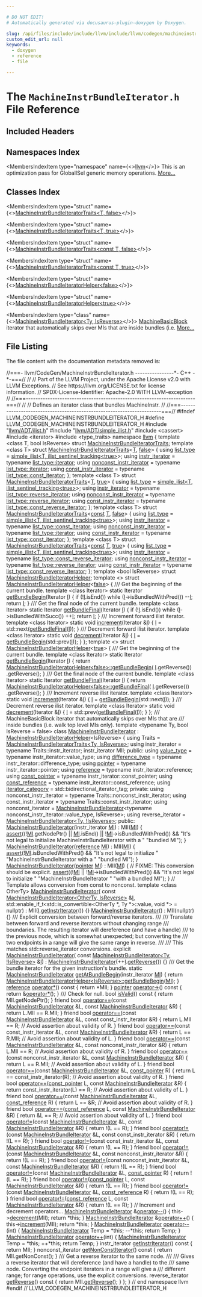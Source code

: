 ```yaml
---

# DO NOT EDIT!
# Automatically generated via docusaurus-plugin-doxygen by Doxygen.

slug: /api/files/include/include/llvm/include/llvm/codegen/machineinstrbundleiterator-h
custom_edit_url: null
keywords:
  - doxygen
  - reference
  - file

---
```





# The `MachineInstrBundleIterator.h` File Reference

<DoxygenPage pluginConfig={pluginConfig}>



## Included Headers

<IncludesList>
<IncludesListItem
  filePath="llvm/ADT/ilist.h"
  permalink="/docs/api/files/include/include/llvm/include/llvm/adt/ilist-h"
  isLocal="true" />
<IncludesListItem
  filePath="llvm/ADT/simple_ilist.h"
  permalink="/docs/api/files/include/include/llvm/include/llvm/adt/simple-ilist-h"
  isLocal="true" />
<IncludesListItem
  filePath="cassert"
  permalink=""
  isLocal="false" />
<IncludesListItem
  filePath="iterator"
  permalink=""
  isLocal="false" />
<IncludesListItem
  filePath="type_traits"
  permalink=""
  isLocal="false" />
</IncludesList>

## Namespaces Index

<MembersIndex>

<MembersIndexItem
  type="namespace"
  name={<><a href="/docs/api/namespaces/llvm">llvm</a></>}>
This is an optimization pass for GlobalISel generic memory operations. <a href="/docs/api/namespaces/llvm/#details">More...</a>
</MembersIndexItem>

</MembersIndex>

## Classes Index

<MembersIndex>

<MembersIndexItem
  type="struct"
  name={<><a href="/docs/api/structs/llvm/machineinstrbundleiteratortraits-1894ccc07fdcdbf1d7beb00bbf18f805">MachineInstrBundleIteratorTraits&lt;T, false&gt;</a></>}>
</MembersIndexItem>

<MembersIndexItem
  type="struct"
  name={<><a href="/docs/api/structs/llvm/machineinstrbundleiteratortraits-d7d249fb8bb1e1b13d21e8212052041a">MachineInstrBundleIteratorTraits&lt;T, true&gt;</a></>}>
</MembersIndexItem>

<MembersIndexItem
  type="struct"
  name={<><a href="/docs/api/structs/llvm/machineinstrbundleiteratortraits-88200eaeaaf0b3c4f49947069ae1e4fd">MachineInstrBundleIteratorTraits&lt;const T, false&gt;</a></>}>
</MembersIndexItem>

<MembersIndexItem
  type="struct"
  name={<><a href="/docs/api/structs/llvm/machineinstrbundleiteratortraits-35a5638069f0fc83b2d4d4479fb03ed2">MachineInstrBundleIteratorTraits&lt;const T, true&gt;</a></>}>
</MembersIndexItem>

<MembersIndexItem
  type="struct"
  name={<><a href="/docs/api/structs/llvm/machineinstrbundleiteratorhelper-b0fedc964c748238de2c085ed61f691c">MachineInstrBundleIteratorHelper&lt;false&gt;</a></>}>
</MembersIndexItem>

<MembersIndexItem
  type="struct"
  name={<><a href="/docs/api/structs/llvm/machineinstrbundleiteratorhelper-d4cc09ec8cf7793e85cd7a9c044686e1">MachineInstrBundleIteratorHelper&lt;true&gt;</a></>}>
</MembersIndexItem>

<MembersIndexItem
  type="class"
  name={<><a href="/docs/api/classes/llvm/machineinstrbundleiterator">MachineInstrBundleIterator&lt;Ty, IsReverse&gt;</a></>}>
<a href="/docs/api/classes/llvm/machinebasicblock">MachineBasicBlock</a> iterator that automatically skips over MIs that are inside bundles (i.e. <a href="/docs/api/classes/llvm/machineinstrbundleiterator/#details">More...</a>
</MembersIndexItem>

</MembersIndex>


## File Listing

The file content with the documentation metadata removed is:

<ProgramListing>

<Link id="l00001" /><CodeLine lineNumber="1"><span class="doxyHighlightComment">//===- llvm/CodeGen/MachineInstrBundleIterator.h ----------------&#42;- C++ -&#42;-===//</span></CodeLine>
<Link id="l00002" /><CodeLine lineNumber="2"><span class="doxyHighlightComment">//</span></CodeLine>
<Link id="l00003" /><CodeLine lineNumber="3"><span class="doxyHighlightComment">// Part of the LLVM Project, under the Apache License v2.0 with LLVM Exceptions.</span></CodeLine>
<Link id="l00004" /><CodeLine lineNumber="4"><span class="doxyHighlightComment">// See https://llvm.org/LICENSE.txt for license information.</span></CodeLine>
<Link id="l00005" /><CodeLine lineNumber="5"><span class="doxyHighlightComment">// SPDX-License-Identifier: Apache-2.0 WITH LLVM-exception</span></CodeLine>
<Link id="l00006" /><CodeLine lineNumber="6"><span class="doxyHighlightComment">//</span></CodeLine>
<Link id="l00007" /><CodeLine lineNumber="7"><span class="doxyHighlightComment">//===----------------------------------------------------------------------===//</span></CodeLine>
<Link id="l00008" /><CodeLine lineNumber="8"><span class="doxyHighlightComment">//</span></CodeLine>
<Link id="l00009" /><CodeLine lineNumber="9"><span class="doxyHighlightComment">// Defines an iterator class that bundles MachineInstr.</span></CodeLine>
<Link id="l00010" /><CodeLine lineNumber="10"><span class="doxyHighlightComment">//</span></CodeLine>
<Link id="l00011" /><CodeLine lineNumber="11"><span class="doxyHighlightComment">//===----------------------------------------------------------------------===//</span></CodeLine>
<Link id="l00012" /><CodeLine lineNumber="12"></CodeLine>
<Link id="l00013" /><CodeLine lineNumber="13"><span class="doxyHighlightPreprocessor">#ifndef LLVM&#95;CODEGEN&#95;MACHINEINSTRBUNDLEITERATOR&#95;H</span></CodeLine>
<Link id="l00014" /><CodeLine lineNumber="14"><span class="doxyHighlightPreprocessor">#define LLVM&#95;CODEGEN&#95;MACHINEINSTRBUNDLEITERATOR&#95;H</span></CodeLine>
<Link id="l00015" /><CodeLine lineNumber="15"></CodeLine>
<Link id="l00016" /><CodeLine lineNumber="16"><span class="doxyHighlightPreprocessor">#include &quot;<a href="/docs/api/files/include/include/llvm/include/llvm/adt/ilist-h">llvm/ADT/ilist.h</a>&quot;</span></CodeLine>
<Link id="l00017" /><CodeLine lineNumber="17"><span class="doxyHighlightPreprocessor">#include &quot;<a href="/docs/api/files/include/include/llvm/include/llvm/adt/simple-ilist-h">llvm/ADT/simple&#95;ilist.h</a>&quot;</span></CodeLine>
<Link id="l00018" /><CodeLine lineNumber="18"><span class="doxyHighlightPreprocessor">#include &lt;cassert&gt;</span></CodeLine>
<Link id="l00019" /><CodeLine lineNumber="19"><span class="doxyHighlightPreprocessor">#include &lt;iterator&gt;</span></CodeLine>
<Link id="l00020" /><CodeLine lineNumber="20"><span class="doxyHighlightPreprocessor">#include &lt;type&#95;traits&gt;</span></CodeLine>
<Link id="l00021" /><CodeLine lineNumber="21"></CodeLine>
<Link id="l00022" /><CodeLine lineNumber="22"><span class="doxyHighlightKeyword">namespace </span><span class="doxyHighlight"><a href="/docs/api/namespaces/llvm">llvm</a> &#123;</span></CodeLine>
<Link id="l00023" /><CodeLine lineNumber="23"></CodeLine>
<Link id="l00024" /><CodeLine lineNumber="24" lineLink="/docs/api/structs/llvm/machineinstrbundleiteratortraits"><span class="doxyHighlightKeyword">template</span><span class="doxyHighlight"> &lt;</span><span class="doxyHighlightKeyword">class</span><span class="doxyHighlight"> T, </span><span class="doxyHighlightKeywordType">bool</span><span class="doxyHighlight"> IsReverse&gt; </span><span class="doxyHighlightKeyword">struct </span><span class="doxyHighlight"><a href="/docs/api/structs/llvm/machineinstrbundleiteratortraits">MachineInstrBundleIteratorTraits</a>;</span></CodeLine>
<Link id="l00025" /><CodeLine lineNumber="25" lineLink="/docs/api/structs/llvm/machineinstrbundleiteratortraits-1894ccc07fdcdbf1d7beb00bbf18f805"><span class="doxyHighlightKeyword">template</span><span class="doxyHighlight"> &lt;</span><span class="doxyHighlightKeyword">class</span><span class="doxyHighlight"> T&gt; </span><span class="doxyHighlightKeyword">struct </span><span class="doxyHighlight"><a href="/docs/api/structs/llvm/machineinstrbundleiteratortraits">MachineInstrBundleIteratorTraits</a>&lt;<a href="/docs/api/files/lib/lib/target/lib/target/mips/mips16isellowering-cpp/#a0acb682b8260ab1c60b918599864e2e5">T</a>, <a href="/docs/api/namespaces/false">false</a>&gt; &#123;</span></CodeLine>
<Link id="l00026" /><CodeLine lineNumber="26" lineLink="/docs/api/structs/llvm/machineinstrbundleiteratortraits-1894ccc07fdcdbf1d7beb00bbf18f805/#a172a7dc91692a87f962a20ab150119f4"><span class="doxyHighlight">  </span><span class="doxyHighlightKeyword">using </span><span class="doxyHighlight"><a href="/docs/api/structs/llvm/machineinstrbundleiteratortraits-1894ccc07fdcdbf1d7beb00bbf18f805/#a172a7dc91692a87f962a20ab150119f4">list&#95;type</a> = <a href="/docs/api/classes/llvm/simple-ilist">simple&#95;ilist&lt;T, ilist&#95;sentinel&#95;tracking&lt;true&gt;</a>&gt;;</span></CodeLine>
<Link id="l00027" /><CodeLine lineNumber="27" lineLink="/docs/api/structs/llvm/machineinstrbundleiteratortraits-1894ccc07fdcdbf1d7beb00bbf18f805/#a3de170b84f83ef2453e411350b8bb91d"><span class="doxyHighlight">  </span><span class="doxyHighlightKeyword">using </span><span class="doxyHighlight"><a href="/docs/api/structs/llvm/machineinstrbundleiteratortraits-1894ccc07fdcdbf1d7beb00bbf18f805/#a3de170b84f83ef2453e411350b8bb91d">instr&#95;iterator</a> = </span><span class="doxyHighlightKeyword">typename</span><span class="doxyHighlight"> <a href="/docs/api/classes/llvm/simple-ilist/#aaa26237d7a40d3f5207b306d693babbd">list&#95;type::iterator</a>;</span></CodeLine>
<Link id="l00028" /><CodeLine lineNumber="28" lineLink="/docs/api/structs/llvm/machineinstrbundleiteratortraits-1894ccc07fdcdbf1d7beb00bbf18f805/#a4ae89a39430717fda3b03c19caf61a4c"><span class="doxyHighlight">  </span><span class="doxyHighlightKeyword">using </span><span class="doxyHighlight"><a href="/docs/api/structs/llvm/machineinstrbundleiteratortraits-1894ccc07fdcdbf1d7beb00bbf18f805/#a4ae89a39430717fda3b03c19caf61a4c">nonconst&#95;instr&#95;iterator</a> = </span><span class="doxyHighlightKeyword">typename</span><span class="doxyHighlight"> <a href="/docs/api/classes/llvm/simple-ilist/#aaa26237d7a40d3f5207b306d693babbd">list&#95;type::iterator</a>;</span></CodeLine>
<Link id="l00029" /><CodeLine lineNumber="29" lineLink="/docs/api/structs/llvm/machineinstrbundleiteratortraits-1894ccc07fdcdbf1d7beb00bbf18f805/#ab0dc0414e379815c22e79ff9e601dc91"><span class="doxyHighlight">  </span><span class="doxyHighlightKeyword">using </span><span class="doxyHighlight"><a href="/docs/api/structs/llvm/machineinstrbundleiteratortraits-1894ccc07fdcdbf1d7beb00bbf18f805/#ab0dc0414e379815c22e79ff9e601dc91">const&#95;instr&#95;iterator</a> = </span><span class="doxyHighlightKeyword">typename</span><span class="doxyHighlight"> <a href="/docs/api/classes/llvm/simple-ilist/#adfa153d64dea8943e434e79c1a8daf6f">list&#95;type::const&#95;iterator</a>;</span></CodeLine>
<Link id="l00030" /><CodeLine lineNumber="30"><span class="doxyHighlight">&#125;;</span></CodeLine>
<Link id="l00031" /><CodeLine lineNumber="31" lineLink="/docs/api/structs/llvm/machineinstrbundleiteratortraits-d7d249fb8bb1e1b13d21e8212052041a"><span class="doxyHighlightKeyword">template</span><span class="doxyHighlight"> &lt;</span><span class="doxyHighlightKeyword">class</span><span class="doxyHighlight"> T&gt; </span><span class="doxyHighlightKeyword">struct </span><span class="doxyHighlight"><a href="/docs/api/structs/llvm/machineinstrbundleiteratortraits">MachineInstrBundleIteratorTraits</a>&lt;<a href="/docs/api/files/lib/lib/target/lib/target/mips/mips16isellowering-cpp/#a0acb682b8260ab1c60b918599864e2e5">T</a>, <a href="/docs/api/files/lib/lib/analysis/basicaliasanalysis-cpp/#af6d5cafbdfc5313e65d990120021a3ec">true</a>&gt; &#123;</span></CodeLine>
<Link id="l00032" /><CodeLine lineNumber="32" lineLink="/docs/api/structs/llvm/machineinstrbundleiteratortraits-d7d249fb8bb1e1b13d21e8212052041a/#a69c64a3ed78ec28c3235f55b36f24f9b"><span class="doxyHighlight">  </span><span class="doxyHighlightKeyword">using </span><span class="doxyHighlight"><a href="/docs/api/structs/llvm/machineinstrbundleiteratortraits-d7d249fb8bb1e1b13d21e8212052041a/#a69c64a3ed78ec28c3235f55b36f24f9b">list&#95;type</a> = <a href="/docs/api/classes/llvm/simple-ilist">simple&#95;ilist&lt;T, ilist&#95;sentinel&#95;tracking&lt;true&gt;</a>&gt;;</span></CodeLine>
<Link id="l00033" /><CodeLine lineNumber="33" lineLink="/docs/api/structs/llvm/machineinstrbundleiteratortraits-d7d249fb8bb1e1b13d21e8212052041a/#adf4f12613b67e7b95cec8e7f8037fa3f"><span class="doxyHighlight">  </span><span class="doxyHighlightKeyword">using </span><span class="doxyHighlight"><a href="/docs/api/structs/llvm/machineinstrbundleiteratortraits-d7d249fb8bb1e1b13d21e8212052041a/#adf4f12613b67e7b95cec8e7f8037fa3f">instr&#95;iterator</a> = </span><span class="doxyHighlightKeyword">typename</span><span class="doxyHighlight"> <a href="/docs/api/classes/llvm/simple-ilist/#aa8d64379d76bba443914771d3f510547">list&#95;type::reverse&#95;iterator</a>;</span></CodeLine>
<Link id="l00034" /><CodeLine lineNumber="34" lineLink="/docs/api/structs/llvm/machineinstrbundleiteratortraits-d7d249fb8bb1e1b13d21e8212052041a/#a3fdb85fcc7f0aa6328c9ac5d8239669a"><span class="doxyHighlight">  </span><span class="doxyHighlightKeyword">using </span><span class="doxyHighlight"><a href="/docs/api/structs/llvm/machineinstrbundleiteratortraits-d7d249fb8bb1e1b13d21e8212052041a/#a3fdb85fcc7f0aa6328c9ac5d8239669a">nonconst&#95;instr&#95;iterator</a> = </span><span class="doxyHighlightKeyword">typename</span><span class="doxyHighlight"> <a href="/docs/api/classes/llvm/simple-ilist/#aa8d64379d76bba443914771d3f510547">list&#95;type::reverse&#95;iterator</a>;</span></CodeLine>
<Link id="l00035" /><CodeLine lineNumber="35" lineLink="/docs/api/structs/llvm/machineinstrbundleiteratortraits-d7d249fb8bb1e1b13d21e8212052041a/#a67e55923feab6a55f5e8f09a0be12d30"><span class="doxyHighlight">  </span><span class="doxyHighlightKeyword">using </span><span class="doxyHighlight"><a href="/docs/api/structs/llvm/machineinstrbundleiteratortraits-d7d249fb8bb1e1b13d21e8212052041a/#a67e55923feab6a55f5e8f09a0be12d30">const&#95;instr&#95;iterator</a> = </span><span class="doxyHighlightKeyword">typename</span><span class="doxyHighlight"> <a href="/docs/api/classes/llvm/simple-ilist/#a707e84629a240dd0d4866d1f3b602f37">list&#95;type::const&#95;reverse&#95;iterator</a>;</span></CodeLine>
<Link id="l00036" /><CodeLine lineNumber="36"><span class="doxyHighlight">&#125;;</span></CodeLine>
<Link id="l00037" /><CodeLine lineNumber="37" lineLink="/docs/api/structs/llvm/machineinstrbundleiteratortraits-88200eaeaaf0b3c4f49947069ae1e4fd"><span class="doxyHighlightKeyword">template</span><span class="doxyHighlight"> &lt;</span><span class="doxyHighlightKeyword">class</span><span class="doxyHighlight"> T&gt; </span><span class="doxyHighlightKeyword">struct </span><span class="doxyHighlight"><a href="/docs/api/structs/llvm/machineinstrbundleiteratortraits">MachineInstrBundleIteratorTraits</a>&lt;<a href="/docs/api/files/lib/lib/target/lib/target/aarch64/aarch64promoteconstant-cpp/#a90f8350fecae261c25be85d38b451bff">const</a> <a href="/docs/api/files/lib/lib/target/lib/target/mips/mips16isellowering-cpp/#a0acb682b8260ab1c60b918599864e2e5">T</a>, <a href="/docs/api/namespaces/false">false</a>&gt; &#123;</span></CodeLine>
<Link id="l00038" /><CodeLine lineNumber="38" lineLink="/docs/api/structs/llvm/machineinstrbundleiteratortraits-88200eaeaaf0b3c4f49947069ae1e4fd/#a4ab10a7597e7690d1e9f4c146728c3c5"><span class="doxyHighlight">  </span><span class="doxyHighlightKeyword">using </span><span class="doxyHighlight"><a href="/docs/api/structs/llvm/machineinstrbundleiteratortraits-88200eaeaaf0b3c4f49947069ae1e4fd/#a4ab10a7597e7690d1e9f4c146728c3c5">list&#95;type</a> = <a href="/docs/api/classes/llvm/simple-ilist">simple&#95;ilist&lt;T, ilist&#95;sentinel&#95;tracking&lt;true&gt;</a>&gt;;</span></CodeLine>
<Link id="l00039" /><CodeLine lineNumber="39" lineLink="/docs/api/structs/llvm/machineinstrbundleiteratortraits-88200eaeaaf0b3c4f49947069ae1e4fd/#aa309335620a8ec715c9f7efcfc88377e"><span class="doxyHighlight">  </span><span class="doxyHighlightKeyword">using </span><span class="doxyHighlight"><a href="/docs/api/structs/llvm/machineinstrbundleiteratortraits-88200eaeaaf0b3c4f49947069ae1e4fd/#aa309335620a8ec715c9f7efcfc88377e">instr&#95;iterator</a> = </span><span class="doxyHighlightKeyword">typename</span><span class="doxyHighlight"> <a href="/docs/api/classes/llvm/simple-ilist/#adfa153d64dea8943e434e79c1a8daf6f">list&#95;type::const&#95;iterator</a>;</span></CodeLine>
<Link id="l00040" /><CodeLine lineNumber="40" lineLink="/docs/api/structs/llvm/machineinstrbundleiteratortraits-88200eaeaaf0b3c4f49947069ae1e4fd/#a440ade8dc2da1614763305e799b5029e"><span class="doxyHighlight">  </span><span class="doxyHighlightKeyword">using </span><span class="doxyHighlight"><a href="/docs/api/structs/llvm/machineinstrbundleiteratortraits-88200eaeaaf0b3c4f49947069ae1e4fd/#a440ade8dc2da1614763305e799b5029e">nonconst&#95;instr&#95;iterator</a> = </span><span class="doxyHighlightKeyword">typename</span><span class="doxyHighlight"> <a href="/docs/api/classes/llvm/simple-ilist/#aaa26237d7a40d3f5207b306d693babbd">list&#95;type::iterator</a>;</span></CodeLine>
<Link id="l00041" /><CodeLine lineNumber="41" lineLink="/docs/api/structs/llvm/machineinstrbundleiteratortraits-88200eaeaaf0b3c4f49947069ae1e4fd/#a49561963205dde00447cb39274ba943b"><span class="doxyHighlight">  </span><span class="doxyHighlightKeyword">using </span><span class="doxyHighlight"><a href="/docs/api/structs/llvm/machineinstrbundleiteratortraits-88200eaeaaf0b3c4f49947069ae1e4fd/#a49561963205dde00447cb39274ba943b">const&#95;instr&#95;iterator</a> = </span><span class="doxyHighlightKeyword">typename</span><span class="doxyHighlight"> <a href="/docs/api/classes/llvm/simple-ilist/#adfa153d64dea8943e434e79c1a8daf6f">list&#95;type::const&#95;iterator</a>;</span></CodeLine>
<Link id="l00042" /><CodeLine lineNumber="42"><span class="doxyHighlight">&#125;;</span></CodeLine>
<Link id="l00043" /><CodeLine lineNumber="43" lineLink="/docs/api/structs/llvm/machineinstrbundleiteratortraits-35a5638069f0fc83b2d4d4479fb03ed2"><span class="doxyHighlightKeyword">template</span><span class="doxyHighlight"> &lt;</span><span class="doxyHighlightKeyword">class</span><span class="doxyHighlight"> T&gt; </span><span class="doxyHighlightKeyword">struct </span><span class="doxyHighlight"><a href="/docs/api/structs/llvm/machineinstrbundleiteratortraits">MachineInstrBundleIteratorTraits</a>&lt;<a href="/docs/api/files/lib/lib/target/lib/target/aarch64/aarch64promoteconstant-cpp/#a90f8350fecae261c25be85d38b451bff">const</a> <a href="/docs/api/files/lib/lib/target/lib/target/mips/mips16isellowering-cpp/#a0acb682b8260ab1c60b918599864e2e5">T</a>, <a href="/docs/api/files/lib/lib/analysis/basicaliasanalysis-cpp/#af6d5cafbdfc5313e65d990120021a3ec">true</a>&gt; &#123;</span></CodeLine>
<Link id="l00044" /><CodeLine lineNumber="44" lineLink="/docs/api/structs/llvm/machineinstrbundleiteratortraits-35a5638069f0fc83b2d4d4479fb03ed2/#a319d503b49fcdd32315b4032580d7c65"><span class="doxyHighlight">  </span><span class="doxyHighlightKeyword">using </span><span class="doxyHighlight"><a href="/docs/api/structs/llvm/machineinstrbundleiteratortraits-35a5638069f0fc83b2d4d4479fb03ed2/#a319d503b49fcdd32315b4032580d7c65">list&#95;type</a> = <a href="/docs/api/classes/llvm/simple-ilist">simple&#95;ilist&lt;T, ilist&#95;sentinel&#95;tracking&lt;true&gt;</a>&gt;;</span></CodeLine>
<Link id="l00045" /><CodeLine lineNumber="45" lineLink="/docs/api/structs/llvm/machineinstrbundleiteratortraits-35a5638069f0fc83b2d4d4479fb03ed2/#adabc011b4ecefe6695c48132435e313e"><span class="doxyHighlight">  </span><span class="doxyHighlightKeyword">using </span><span class="doxyHighlight"><a href="/docs/api/structs/llvm/machineinstrbundleiteratortraits-35a5638069f0fc83b2d4d4479fb03ed2/#adabc011b4ecefe6695c48132435e313e">instr&#95;iterator</a> = </span><span class="doxyHighlightKeyword">typename</span><span class="doxyHighlight"> <a href="/docs/api/classes/llvm/simple-ilist/#a707e84629a240dd0d4866d1f3b602f37">list&#95;type::const&#95;reverse&#95;iterator</a>;</span></CodeLine>
<Link id="l00046" /><CodeLine lineNumber="46" lineLink="/docs/api/structs/llvm/machineinstrbundleiteratortraits-35a5638069f0fc83b2d4d4479fb03ed2/#a101339a34e6c5955d8e43f49a16fef9e"><span class="doxyHighlight">  </span><span class="doxyHighlightKeyword">using </span><span class="doxyHighlight"><a href="/docs/api/structs/llvm/machineinstrbundleiteratortraits-35a5638069f0fc83b2d4d4479fb03ed2/#a101339a34e6c5955d8e43f49a16fef9e">nonconst&#95;instr&#95;iterator</a> = </span><span class="doxyHighlightKeyword">typename</span><span class="doxyHighlight"> <a href="/docs/api/classes/llvm/simple-ilist/#aa8d64379d76bba443914771d3f510547">list&#95;type::reverse&#95;iterator</a>;</span></CodeLine>
<Link id="l00047" /><CodeLine lineNumber="47" lineLink="/docs/api/structs/llvm/machineinstrbundleiteratortraits-35a5638069f0fc83b2d4d4479fb03ed2/#add722a768958ae94dfd57673e95b3624"><span class="doxyHighlight">  </span><span class="doxyHighlightKeyword">using </span><span class="doxyHighlight"><a href="/docs/api/structs/llvm/machineinstrbundleiteratortraits-35a5638069f0fc83b2d4d4479fb03ed2/#add722a768958ae94dfd57673e95b3624">const&#95;instr&#95;iterator</a> = </span><span class="doxyHighlightKeyword">typename</span><span class="doxyHighlight"> <a href="/docs/api/classes/llvm/simple-ilist/#a707e84629a240dd0d4866d1f3b602f37">list&#95;type::const&#95;reverse&#95;iterator</a>;</span></CodeLine>
<Link id="l00048" /><CodeLine lineNumber="48"><span class="doxyHighlight">&#125;;</span></CodeLine>
<Link id="l00049" /><CodeLine lineNumber="49"></CodeLine>
<Link id="l00050" /><CodeLine lineNumber="50" lineLink="/docs/api/structs/llvm/machineinstrbundleiteratorhelper"><span class="doxyHighlightKeyword">template</span><span class="doxyHighlight"> &lt;</span><span class="doxyHighlightKeywordType">bool</span><span class="doxyHighlight"> IsReverse&gt; </span><span class="doxyHighlightKeyword">struct </span><span class="doxyHighlight"><a href="/docs/api/structs/llvm/machineinstrbundleiteratorhelper">MachineInstrBundleIteratorHelper</a>;</span></CodeLine>
<Link id="l00051" /><CodeLine lineNumber="51" lineLink="/docs/api/structs/llvm/machineinstrbundleiteratorhelper-b0fedc964c748238de2c085ed61f691c"><span class="doxyHighlightKeyword">template</span><span class="doxyHighlight"> &lt;&gt; </span><span class="doxyHighlightKeyword">struct </span><span class="doxyHighlight"><a href="/docs/api/structs/llvm/machineinstrbundleiteratorhelper">MachineInstrBundleIteratorHelper</a>&lt;<a href="/docs/api/namespaces/false">false</a>&gt; &#123;</span></CodeLine>
<Link id="l00052" /><CodeLine lineNumber="52"><span class="doxyHighlightComment">  /// Get the beginning of the current bundle.</span></CodeLine>
<Link id="l00053" /><CodeLine lineNumber="53" lineLink="/docs/api/structs/llvm/machineinstrbundleiteratorhelper-b0fedc964c748238de2c085ed61f691c/#a0addc89e8260904acda20f640e426282"><span class="doxyHighlight">  </span><span class="doxyHighlightKeyword">template</span><span class="doxyHighlight"> &lt;</span><span class="doxyHighlightKeyword">class</span><span class="doxyHighlight"> Iterator&gt; </span><span class="doxyHighlightKeyword">static</span><span class="doxyHighlight"> Iterator <a href="/docs/api/structs/llvm/machineinstrbundleiteratorhelper-b0fedc964c748238de2c085ed61f691c/#a0addc89e8260904acda20f640e426282">getBundleBegin</a>(Iterator <a href="/docs/api/files/lib/lib/support/md5-cpp/#ac0eafdc9ee161b71e7af98af736952fd">I</a>) &#123;</span></CodeLine>
<Link id="l00054" /><CodeLine lineNumber="54"><span class="doxyHighlight">    </span><span class="doxyHighlightKeywordFlow">if</span><span class="doxyHighlight"> (!<a href="/docs/api/files/lib/lib/support/md5-cpp/#ac0eafdc9ee161b71e7af98af736952fd">I</a>.isEnd())</span></CodeLine>
<Link id="l00055" /><CodeLine lineNumber="55"><span class="doxyHighlight">      </span><span class="doxyHighlightKeywordFlow">while</span><span class="doxyHighlight"> (<a href="/docs/api/files/lib/lib/support/md5-cpp/#ac0eafdc9ee161b71e7af98af736952fd">I</a>-&gt;isBundledWithPred())</span></CodeLine>
<Link id="l00056" /><CodeLine lineNumber="56"><span class="doxyHighlight">        --<a href="/docs/api/files/lib/lib/support/md5-cpp/#ac0eafdc9ee161b71e7af98af736952fd">I</a>;</span></CodeLine>
<Link id="l00057" /><CodeLine lineNumber="57"><span class="doxyHighlight">    </span><span class="doxyHighlightKeywordFlow">return</span><span class="doxyHighlight"> <a href="/docs/api/files/lib/lib/support/md5-cpp/#ac0eafdc9ee161b71e7af98af736952fd">I</a>;</span></CodeLine>
<Link id="l00058" /><CodeLine lineNumber="58"><span class="doxyHighlight">  &#125;</span></CodeLine>
<Link id="l00059" /><CodeLine lineNumber="59"></CodeLine>
<Link id="l00060" /><CodeLine lineNumber="60"><span class="doxyHighlightComment">  /// Get the final node of the current bundle.</span></CodeLine>
<Link id="l00061" /><CodeLine lineNumber="61" lineLink="/docs/api/structs/llvm/machineinstrbundleiteratorhelper-b0fedc964c748238de2c085ed61f691c/#a3ec7bb78593083366be45bc1e4d7424c"><span class="doxyHighlight">  </span><span class="doxyHighlightKeyword">template</span><span class="doxyHighlight"> &lt;</span><span class="doxyHighlightKeyword">class</span><span class="doxyHighlight"> Iterator&gt; </span><span class="doxyHighlightKeyword">static</span><span class="doxyHighlight"> Iterator <a href="/docs/api/structs/llvm/machineinstrbundleiteratorhelper-b0fedc964c748238de2c085ed61f691c/#a3ec7bb78593083366be45bc1e4d7424c">getBundleFinal</a>(Iterator <a href="/docs/api/files/lib/lib/support/md5-cpp/#ac0eafdc9ee161b71e7af98af736952fd">I</a>) &#123;</span></CodeLine>
<Link id="l00062" /><CodeLine lineNumber="62"><span class="doxyHighlight">    </span><span class="doxyHighlightKeywordFlow">if</span><span class="doxyHighlight"> (!<a href="/docs/api/files/lib/lib/support/md5-cpp/#ac0eafdc9ee161b71e7af98af736952fd">I</a>.isEnd())</span></CodeLine>
<Link id="l00063" /><CodeLine lineNumber="63"><span class="doxyHighlight">      </span><span class="doxyHighlightKeywordFlow">while</span><span class="doxyHighlight"> (<a href="/docs/api/files/lib/lib/support/md5-cpp/#ac0eafdc9ee161b71e7af98af736952fd">I</a>-&gt;isBundledWithSucc())</span></CodeLine>
<Link id="l00064" /><CodeLine lineNumber="64"><span class="doxyHighlight">        ++<a href="/docs/api/files/lib/lib/support/md5-cpp/#ac0eafdc9ee161b71e7af98af736952fd">I</a>;</span></CodeLine>
<Link id="l00065" /><CodeLine lineNumber="65"><span class="doxyHighlight">    </span><span class="doxyHighlightKeywordFlow">return</span><span class="doxyHighlight"> <a href="/docs/api/files/lib/lib/support/md5-cpp/#ac0eafdc9ee161b71e7af98af736952fd">I</a>;</span></CodeLine>
<Link id="l00066" /><CodeLine lineNumber="66"><span class="doxyHighlight">  &#125;</span></CodeLine>
<Link id="l00067" /><CodeLine lineNumber="67"></CodeLine>
<Link id="l00068" /><CodeLine lineNumber="68"><span class="doxyHighlightComment">  /// Increment forward ilist iterator.</span></CodeLine>
<Link id="l00069" /><CodeLine lineNumber="69" lineLink="/docs/api/structs/llvm/machineinstrbundleiteratorhelper-b0fedc964c748238de2c085ed61f691c/#a1bb91265ca7833ece51f7990aa588d09"><span class="doxyHighlight">  </span><span class="doxyHighlightKeyword">template</span><span class="doxyHighlight"> &lt;</span><span class="doxyHighlightKeyword">class</span><span class="doxyHighlight"> Iterator&gt; </span><span class="doxyHighlightKeyword">static</span><span class="doxyHighlight"> </span><span class="doxyHighlightKeywordType">void</span><span class="doxyHighlight"> <a href="/docs/api/structs/llvm/machineinstrbundleiteratorhelper-b0fedc964c748238de2c085ed61f691c/#a1bb91265ca7833ece51f7990aa588d09">increment</a>(Iterator &amp;<a href="/docs/api/files/lib/lib/support/md5-cpp/#ac0eafdc9ee161b71e7af98af736952fd">I</a>) &#123;</span></CodeLine>
<Link id="l00070" /><CodeLine lineNumber="70"><span class="doxyHighlight">    <a href="/docs/api/files/lib/lib/support/md5-cpp/#ac0eafdc9ee161b71e7af98af736952fd">I</a> = std::next(<a href="/docs/api/structs/llvm/machineinstrbundleiteratorhelper-b0fedc964c748238de2c085ed61f691c/#a3ec7bb78593083366be45bc1e4d7424c">getBundleFinal</a>(<a href="/docs/api/files/lib/lib/support/md5-cpp/#ac0eafdc9ee161b71e7af98af736952fd">I</a>));</span></CodeLine>
<Link id="l00071" /><CodeLine lineNumber="71"><span class="doxyHighlight">  &#125;</span></CodeLine>
<Link id="l00072" /><CodeLine lineNumber="72"></CodeLine>
<Link id="l00073" /><CodeLine lineNumber="73"><span class="doxyHighlightComment">  /// Decrement forward ilist iterator.</span></CodeLine>
<Link id="l00074" /><CodeLine lineNumber="74" lineLink="/docs/api/structs/llvm/machineinstrbundleiteratorhelper-b0fedc964c748238de2c085ed61f691c/#ab48fab893a735e2bc036731a5f8f8732"><span class="doxyHighlight">  </span><span class="doxyHighlightKeyword">template</span><span class="doxyHighlight"> &lt;</span><span class="doxyHighlightKeyword">class</span><span class="doxyHighlight"> Iterator&gt; </span><span class="doxyHighlightKeyword">static</span><span class="doxyHighlight"> </span><span class="doxyHighlightKeywordType">void</span><span class="doxyHighlight"> <a href="/docs/api/structs/llvm/machineinstrbundleiteratorhelper-b0fedc964c748238de2c085ed61f691c/#ab48fab893a735e2bc036731a5f8f8732">decrement</a>(Iterator &amp;<a href="/docs/api/files/lib/lib/support/md5-cpp/#ac0eafdc9ee161b71e7af98af736952fd">I</a>) &#123;</span></CodeLine>
<Link id="l00075" /><CodeLine lineNumber="75"><span class="doxyHighlight">    <a href="/docs/api/files/lib/lib/support/md5-cpp/#ac0eafdc9ee161b71e7af98af736952fd">I</a> = <a href="/docs/api/structs/llvm/machineinstrbundleiteratorhelper-b0fedc964c748238de2c085ed61f691c/#a0addc89e8260904acda20f640e426282">getBundleBegin</a>(std::prev(<a href="/docs/api/files/lib/lib/support/md5-cpp/#ac0eafdc9ee161b71e7af98af736952fd">I</a>));</span></CodeLine>
<Link id="l00076" /><CodeLine lineNumber="76"><span class="doxyHighlight">  &#125;</span></CodeLine>
<Link id="l00077" /><CodeLine lineNumber="77"><span class="doxyHighlight">&#125;;</span></CodeLine>
<Link id="l00078" /><CodeLine lineNumber="78"></CodeLine>
<Link id="l00079" /><CodeLine lineNumber="79" lineLink="/docs/api/structs/llvm/machineinstrbundleiteratorhelper-d4cc09ec8cf7793e85cd7a9c044686e1"><span class="doxyHighlightKeyword">template</span><span class="doxyHighlight"> &lt;&gt; </span><span class="doxyHighlightKeyword">struct </span><span class="doxyHighlight"><a href="/docs/api/structs/llvm/machineinstrbundleiteratorhelper">MachineInstrBundleIteratorHelper</a>&lt;<a href="/docs/api/files/lib/lib/analysis/basicaliasanalysis-cpp/#af6d5cafbdfc5313e65d990120021a3ec">true</a>&gt; &#123;</span></CodeLine>
<Link id="l00080" /><CodeLine lineNumber="80"><span class="doxyHighlightComment">  /// Get the beginning of the current bundle.</span></CodeLine>
<Link id="l00081" /><CodeLine lineNumber="81" lineLink="/docs/api/structs/llvm/machineinstrbundleiteratorhelper-d4cc09ec8cf7793e85cd7a9c044686e1/#a91db60913e883d11951e65c492d28f7d"><span class="doxyHighlight">  </span><span class="doxyHighlightKeyword">template</span><span class="doxyHighlight"> &lt;</span><span class="doxyHighlightKeyword">class</span><span class="doxyHighlight"> Iterator&gt; </span><span class="doxyHighlightKeyword">static</span><span class="doxyHighlight"> Iterator <a href="/docs/api/structs/llvm/machineinstrbundleiteratorhelper-d4cc09ec8cf7793e85cd7a9c044686e1/#a91db60913e883d11951e65c492d28f7d">getBundleBegin</a>(Iterator <a href="/docs/api/files/lib/lib/support/md5-cpp/#ac0eafdc9ee161b71e7af98af736952fd">I</a>) &#123;</span></CodeLine>
<Link id="l00082" /><CodeLine lineNumber="82"><span class="doxyHighlight">    </span><span class="doxyHighlightKeywordFlow">return</span><span class="doxyHighlight"> <a href="/docs/api/structs/llvm/machineinstrbundleiteratorhelper">MachineInstrBundleIteratorHelper&lt;false&gt;::getBundleBegin</a>(</span></CodeLine>
<Link id="l00083" /><CodeLine lineNumber="83"><span class="doxyHighlight">               <a href="/docs/api/files/lib/lib/support/md5-cpp/#ac0eafdc9ee161b71e7af98af736952fd">I</a>.getReverse())</span></CodeLine>
<Link id="l00084" /><CodeLine lineNumber="84"><span class="doxyHighlight">        .getReverse();</span></CodeLine>
<Link id="l00085" /><CodeLine lineNumber="85"><span class="doxyHighlight">  &#125;</span></CodeLine>
<Link id="l00086" /><CodeLine lineNumber="86"></CodeLine>
<Link id="l00087" /><CodeLine lineNumber="87"><span class="doxyHighlightComment">  /// Get the final node of the current bundle.</span></CodeLine>
<Link id="l00088" /><CodeLine lineNumber="88" lineLink="/docs/api/structs/llvm/machineinstrbundleiteratorhelper-d4cc09ec8cf7793e85cd7a9c044686e1/#a35236a21eaa34852bdfe75352bb7045a"><span class="doxyHighlight">  </span><span class="doxyHighlightKeyword">template</span><span class="doxyHighlight"> &lt;</span><span class="doxyHighlightKeyword">class</span><span class="doxyHighlight"> Iterator&gt; </span><span class="doxyHighlightKeyword">static</span><span class="doxyHighlight"> Iterator <a href="/docs/api/structs/llvm/machineinstrbundleiteratorhelper-d4cc09ec8cf7793e85cd7a9c044686e1/#a35236a21eaa34852bdfe75352bb7045a">getBundleFinal</a>(Iterator <a href="/docs/api/files/lib/lib/support/md5-cpp/#ac0eafdc9ee161b71e7af98af736952fd">I</a>) &#123;</span></CodeLine>
<Link id="l00089" /><CodeLine lineNumber="89"><span class="doxyHighlight">    </span><span class="doxyHighlightKeywordFlow">return</span><span class="doxyHighlight"> <a href="/docs/api/structs/llvm/machineinstrbundleiteratorhelper">MachineInstrBundleIteratorHelper&lt;false&gt;::getBundleFinal</a>(</span></CodeLine>
<Link id="l00090" /><CodeLine lineNumber="90"><span class="doxyHighlight">               <a href="/docs/api/files/lib/lib/support/md5-cpp/#ac0eafdc9ee161b71e7af98af736952fd">I</a>.getReverse())</span></CodeLine>
<Link id="l00091" /><CodeLine lineNumber="91"><span class="doxyHighlight">        .getReverse();</span></CodeLine>
<Link id="l00092" /><CodeLine lineNumber="92"><span class="doxyHighlight">  &#125;</span></CodeLine>
<Link id="l00093" /><CodeLine lineNumber="93"></CodeLine>
<Link id="l00094" /><CodeLine lineNumber="94"><span class="doxyHighlightComment">  /// Increment reverse ilist iterator.</span></CodeLine>
<Link id="l00095" /><CodeLine lineNumber="95" lineLink="/docs/api/structs/llvm/machineinstrbundleiteratorhelper-d4cc09ec8cf7793e85cd7a9c044686e1/#acd5638facf907df251a39b33fe108adc"><span class="doxyHighlight">  </span><span class="doxyHighlightKeyword">template</span><span class="doxyHighlight"> &lt;</span><span class="doxyHighlightKeyword">class</span><span class="doxyHighlight"> Iterator&gt; </span><span class="doxyHighlightKeyword">static</span><span class="doxyHighlight"> </span><span class="doxyHighlightKeywordType">void</span><span class="doxyHighlight"> <a href="/docs/api/structs/llvm/machineinstrbundleiteratorhelper-d4cc09ec8cf7793e85cd7a9c044686e1/#acd5638facf907df251a39b33fe108adc">increment</a>(Iterator &amp;<a href="/docs/api/files/lib/lib/support/md5-cpp/#ac0eafdc9ee161b71e7af98af736952fd">I</a>) &#123;</span></CodeLine>
<Link id="l00096" /><CodeLine lineNumber="96"><span class="doxyHighlight">    <a href="/docs/api/files/lib/lib/support/md5-cpp/#ac0eafdc9ee161b71e7af98af736952fd">I</a> = <a href="/docs/api/structs/llvm/machineinstrbundleiteratorhelper-d4cc09ec8cf7793e85cd7a9c044686e1/#a91db60913e883d11951e65c492d28f7d">getBundleBegin</a>(std::next(<a href="/docs/api/files/lib/lib/support/md5-cpp/#ac0eafdc9ee161b71e7af98af736952fd">I</a>));</span></CodeLine>
<Link id="l00097" /><CodeLine lineNumber="97"><span class="doxyHighlight">  &#125;</span></CodeLine>
<Link id="l00098" /><CodeLine lineNumber="98"></CodeLine>
<Link id="l00099" /><CodeLine lineNumber="99"><span class="doxyHighlightComment">  /// Decrement reverse ilist iterator.</span></CodeLine>
<Link id="l00100" /><CodeLine lineNumber="100" lineLink="/docs/api/structs/llvm/machineinstrbundleiteratorhelper-d4cc09ec8cf7793e85cd7a9c044686e1/#aab9ce6d87b50c0d7b6211cc5d6dcec86"><span class="doxyHighlight">  </span><span class="doxyHighlightKeyword">template</span><span class="doxyHighlight"> &lt;</span><span class="doxyHighlightKeyword">class</span><span class="doxyHighlight"> Iterator&gt; </span><span class="doxyHighlightKeyword">static</span><span class="doxyHighlight"> </span><span class="doxyHighlightKeywordType">void</span><span class="doxyHighlight"> <a href="/docs/api/structs/llvm/machineinstrbundleiteratorhelper-d4cc09ec8cf7793e85cd7a9c044686e1/#aab9ce6d87b50c0d7b6211cc5d6dcec86">decrement</a>(Iterator &amp;<a href="/docs/api/files/lib/lib/support/md5-cpp/#ac0eafdc9ee161b71e7af98af736952fd">I</a>) &#123;</span></CodeLine>
<Link id="l00101" /><CodeLine lineNumber="101"><span class="doxyHighlight">    <a href="/docs/api/files/lib/lib/support/md5-cpp/#ac0eafdc9ee161b71e7af98af736952fd">I</a> = std::prev(<a href="/docs/api/structs/llvm/machineinstrbundleiteratorhelper-d4cc09ec8cf7793e85cd7a9c044686e1/#a35236a21eaa34852bdfe75352bb7045a">getBundleFinal</a>(<a href="/docs/api/files/lib/lib/support/md5-cpp/#ac0eafdc9ee161b71e7af98af736952fd">I</a>));</span></CodeLine>
<Link id="l00102" /><CodeLine lineNumber="102"><span class="doxyHighlight">  &#125;</span></CodeLine>
<Link id="l00103" /><CodeLine lineNumber="103"><span class="doxyHighlight">&#125;;</span></CodeLine>
<Link id="l00104" /><CodeLine lineNumber="104"></CodeLine>
<Link id="l00105" /><CodeLine lineNumber="105"><span class="doxyHighlightComment">/// MachineBasicBlock iterator that automatically skips over MIs that are</span></CodeLine>
<Link id="l00106" /><CodeLine lineNumber="106"><span class="doxyHighlightComment">/// inside bundles (i.e. walk top level MIs only).</span></CodeLine>
<Link id="l00107" /><CodeLine lineNumber="107"><span class="doxyHighlightKeyword">template</span><span class="doxyHighlight"> &lt;</span><span class="doxyHighlightKeyword">typename</span><span class="doxyHighlight"> Ty, </span><span class="doxyHighlightKeywordType">bool</span><span class="doxyHighlight"> IsReverse = false&gt;</span></CodeLine>
<Link id="l00108" /><CodeLine lineNumber="108" lineLink="/docs/api/classes/llvm/machineinstrbundleiterator"><span class="doxyHighlightKeyword">class </span><span class="doxyHighlight"><a href="/docs/api/classes/llvm/machineinstrbundleiterator/#ace31f7cd5555f315db7a9c0c4b0518c7">MachineInstrBundleIterator</a> : <a href="/docs/api/structs/llvm/machineinstrbundleiteratorhelper">MachineInstrBundleIteratorHelper</a>&lt;IsReverse&gt; &#123;</span></CodeLine>
<Link id="l00109" /><CodeLine lineNumber="109"><span class="doxyHighlight">  </span><span class="doxyHighlightKeyword">using </span><span class="doxyHighlight">Traits = <a href="/docs/api/structs/llvm/machineinstrbundleiteratortraits">MachineInstrBundleIteratorTraits&lt;Ty, IsReverse&gt;</a>;</span></CodeLine>
<Link id="l00110" /><CodeLine lineNumber="110"><span class="doxyHighlight">  </span><span class="doxyHighlightKeyword">using </span><span class="doxyHighlight">instr&#95;iterator = </span><span class="doxyHighlightKeyword">typename</span><span class="doxyHighlight"> Traits::instr&#95;iterator;</span></CodeLine>
<Link id="l00111" /><CodeLine lineNumber="111"></CodeLine>
<Link id="l00112" /><CodeLine lineNumber="112"><span class="doxyHighlight">  instr&#95;iterator MII;</span></CodeLine>
<Link id="l00113" /><CodeLine lineNumber="113"></CodeLine>
<Link id="l00114" /><CodeLine lineNumber="114"><span class="doxyHighlightKeyword">public</span><span class="doxyHighlight">:</span></CodeLine>
<Link id="l00115" /><CodeLine lineNumber="115" lineLink="/docs/api/classes/llvm/machineinstrbundleiterator/#a4d3fdff244faf088f0a0d0c4e9d2c2af"><span class="doxyHighlight">  </span><span class="doxyHighlightKeyword">using </span><span class="doxyHighlight"><a href="/docs/api/classes/llvm/machineinstrbundleiterator/#a4d3fdff244faf088f0a0d0c4e9d2c2af">value&#95;type</a> = </span><span class="doxyHighlightKeyword">typename</span><span class="doxyHighlight"> instr&#95;iterator::value&#95;type;</span></CodeLine>
<Link id="l00116" /><CodeLine lineNumber="116" lineLink="/docs/api/classes/llvm/machineinstrbundleiterator/#a16610eead5007c9eb7b5c5cbc3dc4aea"><span class="doxyHighlight">  </span><span class="doxyHighlightKeyword">using </span><span class="doxyHighlight"><a href="/docs/api/classes/llvm/machineinstrbundleiterator/#a16610eead5007c9eb7b5c5cbc3dc4aea">difference&#95;type</a> = </span><span class="doxyHighlightKeyword">typename</span><span class="doxyHighlight"> instr&#95;iterator::difference&#95;type;</span></CodeLine>
<Link id="l00117" /><CodeLine lineNumber="117" lineLink="/docs/api/classes/llvm/machineinstrbundleiterator/#a7a2d7426aea5088a06376e90d0db5e0a"><span class="doxyHighlight">  </span><span class="doxyHighlightKeyword">using </span><span class="doxyHighlight"><a href="/docs/api/classes/llvm/machineinstrbundleiterator/#a7a2d7426aea5088a06376e90d0db5e0a">pointer</a> = </span><span class="doxyHighlightKeyword">typename</span><span class="doxyHighlight"> instr&#95;iterator::pointer;</span></CodeLine>
<Link id="l00118" /><CodeLine lineNumber="118" lineLink="/docs/api/classes/llvm/machineinstrbundleiterator/#acce4a7fe1f371a035c79c279f5b06ac7"><span class="doxyHighlight">  </span><span class="doxyHighlightKeyword">using </span><span class="doxyHighlight"><a href="/docs/api/classes/llvm/machineinstrbundleiterator/#acce4a7fe1f371a035c79c279f5b06ac7">reference</a> = </span><span class="doxyHighlightKeyword">typename</span><span class="doxyHighlight"> instr&#95;iterator::reference;</span></CodeLine>
<Link id="l00119" /><CodeLine lineNumber="119" lineLink="/docs/api/classes/llvm/machineinstrbundleiterator/#aa8f3cc94ab1afbbe53039dc4c9e4cc66"><span class="doxyHighlight">  </span><span class="doxyHighlightKeyword">using </span><span class="doxyHighlight"><a href="/docs/api/classes/llvm/machineinstrbundleiterator/#aa8f3cc94ab1afbbe53039dc4c9e4cc66">const&#95;pointer</a> = </span><span class="doxyHighlightKeyword">typename</span><span class="doxyHighlight"> instr&#95;iterator::const&#95;pointer;</span></CodeLine>
<Link id="l00120" /><CodeLine lineNumber="120" lineLink="/docs/api/classes/llvm/machineinstrbundleiterator/#ae6a51218d31d1ea9d45cb8d249f11d46"><span class="doxyHighlight">  </span><span class="doxyHighlightKeyword">using </span><span class="doxyHighlight"><a href="/docs/api/classes/llvm/machineinstrbundleiterator/#ae6a51218d31d1ea9d45cb8d249f11d46">const&#95;reference</a> = </span><span class="doxyHighlightKeyword">typename</span><span class="doxyHighlight"> instr&#95;iterator::const&#95;reference;</span></CodeLine>
<Link id="l00121" /><CodeLine lineNumber="121" lineLink="/docs/api/classes/llvm/machineinstrbundleiterator/#a956e6e782d73415c0d16facc081572c8"><span class="doxyHighlight">  </span><span class="doxyHighlightKeyword">using </span><span class="doxyHighlight"><a href="/docs/api/classes/llvm/machineinstrbundleiterator/#a956e6e782d73415c0d16facc081572c8">iterator&#95;category</a> = std::bidirectional&#95;iterator&#95;tag;</span></CodeLine>
<Link id="l00122" /><CodeLine lineNumber="122"></CodeLine>
<Link id="l00123" /><CodeLine lineNumber="123"><span class="doxyHighlightKeyword">private</span><span class="doxyHighlight">:</span></CodeLine>
<Link id="l00124" /><CodeLine lineNumber="124"><span class="doxyHighlight">  </span><span class="doxyHighlightKeyword">using </span><span class="doxyHighlight">nonconst&#95;instr&#95;iterator = </span><span class="doxyHighlightKeyword">typename</span><span class="doxyHighlight"> Traits::nonconst&#95;instr&#95;iterator;</span></CodeLine>
<Link id="l00125" /><CodeLine lineNumber="125"><span class="doxyHighlight">  </span><span class="doxyHighlightKeyword">using </span><span class="doxyHighlight">const&#95;instr&#95;iterator = </span><span class="doxyHighlightKeyword">typename</span><span class="doxyHighlight"> Traits::const&#95;instr&#95;iterator;</span></CodeLine>
<Link id="l00126" /><CodeLine lineNumber="126"><span class="doxyHighlight">  </span><span class="doxyHighlightKeyword">using </span><span class="doxyHighlight">nonconst&#95;iterator =</span></CodeLine>
<Link id="l00127" /><CodeLine lineNumber="127"><span class="doxyHighlight">      <a href="/docs/api/classes/llvm/machineinstrbundleiterator/#ace31f7cd5555f315db7a9c0c4b0518c7">MachineInstrBundleIterator</a>&lt;</span><span class="doxyHighlightKeyword">typename</span><span class="doxyHighlight"> nonconst&#95;instr&#95;iterator::value&#95;type,</span></CodeLine>
<Link id="l00128" /><CodeLine lineNumber="128"><span class="doxyHighlight">                                 IsReverse&gt;;</span></CodeLine>
<Link id="l00129" /><CodeLine lineNumber="129"><span class="doxyHighlight">  </span><span class="doxyHighlightKeyword">using </span><span class="doxyHighlight">reverse&#95;iterator = <a href="/docs/api/classes/llvm/machineinstrbundleiterator/#ace31f7cd5555f315db7a9c0c4b0518c7">MachineInstrBundleIterator&lt;Ty, !IsReverse&gt;</a>;</span></CodeLine>
<Link id="l00130" /><CodeLine lineNumber="130"></CodeLine>
<Link id="l00131" /><CodeLine lineNumber="131"><span class="doxyHighlightKeyword">public</span><span class="doxyHighlight">:</span></CodeLine>
<Link id="l00132" /><CodeLine lineNumber="132" lineLink="/docs/api/classes/llvm/machineinstrbundleiterator/#ace31f7cd5555f315db7a9c0c4b0518c7"><span class="doxyHighlight">  <a href="/docs/api/classes/llvm/machineinstrbundleiterator/#ace31f7cd5555f315db7a9c0c4b0518c7">MachineInstrBundleIterator</a>(instr&#95;iterator <a href="/docs/api/files/lib/lib/codegen/lib/codegen/globalisel/irtranslator-cpp/#abe44dfdea65b4f7e11e0a608ab708b76">MI</a>) : MII(<a href="/docs/api/files/lib/lib/codegen/lib/codegen/globalisel/irtranslator-cpp/#abe44dfdea65b4f7e11e0a608ab708b76">MI</a>) &#123;</span></CodeLine>
<Link id="l00133" /><CodeLine lineNumber="133"><span class="doxyHighlight">    <a href="/docs/api/files/lib/lib/target/lib/target/amdgpu/silowercontrolflow-cpp/#a4868c5d81c5ccc98c47aeab6244346a0">assert</a>((!<a href="/docs/api/files/lib/lib/codegen/lib/codegen/globalisel/irtranslator-cpp/#abe44dfdea65b4f7e11e0a608ab708b76">MI</a>.getNodePtr() || <a href="/docs/api/files/lib/lib/codegen/lib/codegen/globalisel/irtranslator-cpp/#abe44dfdea65b4f7e11e0a608ab708b76">MI</a>.isEnd() || !<a href="/docs/api/files/lib/lib/codegen/lib/codegen/globalisel/irtranslator-cpp/#abe44dfdea65b4f7e11e0a608ab708b76">MI</a>-&gt;isBundledWithPred()) &amp;&amp;</span></CodeLine>
<Link id="l00134" /><CodeLine lineNumber="134"><span class="doxyHighlight">           </span><span class="doxyHighlightStringLiteral">&quot;It&#39;s not legal to initialize MachineInstrBundleIterator with a &quot;</span></CodeLine>
<Link id="l00135" /><CodeLine lineNumber="135"><span class="doxyHighlight">           </span><span class="doxyHighlightStringLiteral">&quot;bundled MI&quot;</span><span class="doxyHighlight">);</span></CodeLine>
<Link id="l00136" /><CodeLine lineNumber="136"><span class="doxyHighlight">  &#125;</span></CodeLine>
<Link id="l00137" /><CodeLine lineNumber="137"></CodeLine>
<Link id="l00138" /><CodeLine lineNumber="138" lineLink="/docs/api/classes/llvm/machineinstrbundleiterator/#a8a0bb3357c156415afd857389c69ca9b"><span class="doxyHighlight">  <a href="/docs/api/classes/llvm/machineinstrbundleiterator/#a8a0bb3357c156415afd857389c69ca9b">MachineInstrBundleIterator</a>(<a href="/docs/api/classes/llvm/machineinstrbundleiterator/#acce4a7fe1f371a035c79c279f5b06ac7">reference</a> <a href="/docs/api/files/lib/lib/codegen/lib/codegen/globalisel/irtranslator-cpp/#abe44dfdea65b4f7e11e0a608ab708b76">MI</a>) : MII(<a href="/docs/api/files/lib/lib/codegen/lib/codegen/globalisel/irtranslator-cpp/#abe44dfdea65b4f7e11e0a608ab708b76">MI</a>) &#123;</span></CodeLine>
<Link id="l00139" /><CodeLine lineNumber="139"><span class="doxyHighlight">    <a href="/docs/api/files/lib/lib/target/lib/target/amdgpu/silowercontrolflow-cpp/#a4868c5d81c5ccc98c47aeab6244346a0">assert</a>(!<a href="/docs/api/files/lib/lib/codegen/lib/codegen/globalisel/irtranslator-cpp/#abe44dfdea65b4f7e11e0a608ab708b76">MI</a>.isBundledWithPred() &amp;&amp; </span><span class="doxyHighlightStringLiteral">&quot;It&#39;s not legal to initialize &quot;</span></CodeLine>
<Link id="l00140" /><CodeLine lineNumber="140"><span class="doxyHighlight">                                      </span><span class="doxyHighlightStringLiteral">&quot;MachineInstrBundleIterator with a &quot;</span></CodeLine>
<Link id="l00141" /><CodeLine lineNumber="141"><span class="doxyHighlight">                                      </span><span class="doxyHighlightStringLiteral">&quot;bundled MI&quot;</span><span class="doxyHighlight">);</span></CodeLine>
<Link id="l00142" /><CodeLine lineNumber="142"><span class="doxyHighlight">  &#125;</span></CodeLine>
<Link id="l00143" /><CodeLine lineNumber="143"></CodeLine>
<Link id="l00144" /><CodeLine lineNumber="144" lineLink="/docs/api/classes/llvm/machineinstrbundleiterator/#a165f8b572dd9ea3e730dccbaeacb85da"><span class="doxyHighlight">  <a href="/docs/api/classes/llvm/machineinstrbundleiterator/#a165f8b572dd9ea3e730dccbaeacb85da">MachineInstrBundleIterator</a>(<a href="/docs/api/classes/llvm/machineinstrbundleiterator/#a7a2d7426aea5088a06376e90d0db5e0a">pointer</a> <a href="/docs/api/files/lib/lib/codegen/lib/codegen/globalisel/irtranslator-cpp/#abe44dfdea65b4f7e11e0a608ab708b76">MI</a>) : MII(<a href="/docs/api/files/lib/lib/codegen/lib/codegen/globalisel/irtranslator-cpp/#abe44dfdea65b4f7e11e0a608ab708b76">MI</a>) &#123;</span></CodeLine>
<Link id="l00145" /><CodeLine lineNumber="145"><span class="doxyHighlight">    </span><span class="doxyHighlightComment">// FIXME: This conversion should be explicit.</span></CodeLine>
<Link id="l00146" /><CodeLine lineNumber="146"><span class="doxyHighlight">    <a href="/docs/api/files/lib/lib/target/lib/target/amdgpu/silowercontrolflow-cpp/#a4868c5d81c5ccc98c47aeab6244346a0">assert</a>((!<a href="/docs/api/files/lib/lib/codegen/lib/codegen/globalisel/irtranslator-cpp/#abe44dfdea65b4f7e11e0a608ab708b76">MI</a> || !<a href="/docs/api/files/lib/lib/codegen/lib/codegen/globalisel/irtranslator-cpp/#abe44dfdea65b4f7e11e0a608ab708b76">MI</a>-&gt;isBundledWithPred()) &amp;&amp; </span><span class="doxyHighlightStringLiteral">&quot;It&#39;s not legal to initialize &quot;</span></CodeLine>
<Link id="l00147" /><CodeLine lineNumber="147"><span class="doxyHighlight">                                                </span><span class="doxyHighlightStringLiteral">&quot;MachineInstrBundleIterator &quot;</span></CodeLine>
<Link id="l00148" /><CodeLine lineNumber="148"><span class="doxyHighlight">                                                </span><span class="doxyHighlightStringLiteral">&quot;with a bundled MI&quot;</span><span class="doxyHighlight">);</span></CodeLine>
<Link id="l00149" /><CodeLine lineNumber="149"><span class="doxyHighlight">  &#125;</span></CodeLine>
<Link id="l00150" /><CodeLine lineNumber="150"></CodeLine>
<Link id="l00151" /><CodeLine lineNumber="151"><span class="doxyHighlight">  </span><span class="doxyHighlightComment">// Template allows conversion from const to nonconst.</span></CodeLine>
<Link id="l00152" /><CodeLine lineNumber="152"><span class="doxyHighlight">  </span><span class="doxyHighlightKeyword">template</span><span class="doxyHighlight"> &lt;</span><span class="doxyHighlightKeyword">class</span><span class="doxyHighlight"> OtherTy&gt;</span></CodeLine>
<Link id="l00153" /><CodeLine lineNumber="153" lineLink="/docs/api/classes/llvm/machineinstrbundleiterator/#a46b0d1a299155b3e9c6a7e3d66af826e"><span class="doxyHighlight">  <a href="/docs/api/classes/llvm/machineinstrbundleiterator/#a46b0d1a299155b3e9c6a7e3d66af826e">MachineInstrBundleIterator</a>(</span></CodeLine>
<Link id="l00154" /><CodeLine lineNumber="154"><span class="doxyHighlight">      </span><span class="doxyHighlightKeyword">const</span><span class="doxyHighlight"> <a href="/docs/api/classes/llvm/machineinstrbundleiterator/#ace31f7cd5555f315db7a9c0c4b0518c7">MachineInstrBundleIterator&lt;OtherTy, IsReverse&gt;</a> &amp;<a href="/docs/api/files/lib/lib/support/md5-cpp/#ac0eafdc9ee161b71e7af98af736952fd">I</a>,</span></CodeLine>
<Link id="l00155" /><CodeLine lineNumber="155"><span class="doxyHighlight">      std::enable&#95;if&#95;t&lt;std::is&#95;convertible&lt;OtherTy &#42;, Ty &#42;&gt;::value, </span><span class="doxyHighlightKeywordType">void</span><span class="doxyHighlight"> &#42;&gt; =</span></CodeLine>
<Link id="l00156" /><CodeLine lineNumber="156"><span class="doxyHighlight">          </span><span class="doxyHighlightKeyword">nullptr</span><span class="doxyHighlight">)</span></CodeLine>
<Link id="l00157" /><CodeLine lineNumber="157"><span class="doxyHighlight">      : MII(<a href="/docs/api/files/lib/lib/support/md5-cpp/#ac0eafdc9ee161b71e7af98af736952fd">I</a>.<a href="/docs/api/classes/llvm/machineinstrbundleiterator/#a897c4661275324674e38c41a52e7fc88">getInstrIterator</a>()) &#123;&#125;</span></CodeLine>
<Link id="l00158" /><CodeLine lineNumber="158"></CodeLine>
<Link id="l00159" /><CodeLine lineNumber="159" lineLink="/docs/api/classes/llvm/machineinstrbundleiterator/#ae290667d37d018b8640f270a8c936cfb"><span class="doxyHighlight">  <a href="/docs/api/classes/llvm/machineinstrbundleiterator/#ae290667d37d018b8640f270a8c936cfb">MachineInstrBundleIterator</a>() : MII(nullptr) &#123;&#125;</span></CodeLine>
<Link id="l00160" /><CodeLine lineNumber="160"></CodeLine>
<Link id="l00161" /><CodeLine lineNumber="161"><span class="doxyHighlightComment">  /// Explicit conversion between forward/reverse iterators.</span></CodeLine>
<Link id="l00162" /><CodeLine lineNumber="162"><span class="doxyHighlightComment">  ///</span></CodeLine>
<Link id="l00163" /><CodeLine lineNumber="163"><span class="doxyHighlightComment">  /// Translate between forward and reverse iterators without changing range</span></CodeLine>
<Link id="l00164" /><CodeLine lineNumber="164"><span class="doxyHighlightComment">  /// boundaries.  The resulting iterator will dereference (and have a handle)</span></CodeLine>
<Link id="l00165" /><CodeLine lineNumber="165"><span class="doxyHighlightComment">  /// to the previous node, which is somewhat unexpected; but converting the</span></CodeLine>
<Link id="l00166" /><CodeLine lineNumber="166"><span class="doxyHighlightComment">  /// two endpoints in a range will give the same range in reverse.</span></CodeLine>
<Link id="l00167" /><CodeLine lineNumber="167"><span class="doxyHighlightComment">  ///</span></CodeLine>
<Link id="l00168" /><CodeLine lineNumber="168"><span class="doxyHighlightComment">  /// This matches std::reverse&#95;iterator conversions.</span></CodeLine>
<Link id="l00169" /><CodeLine lineNumber="169" lineLink="/docs/api/classes/llvm/machineinstrbundleiterator/#aac0870167caa44d584c9ff6710deb7c0"><span class="doxyHighlight">  </span><span class="doxyHighlightKeyword">explicit</span><span class="doxyHighlight"> <a href="/docs/api/classes/llvm/machineinstrbundleiterator/#aac0870167caa44d584c9ff6710deb7c0">MachineInstrBundleIterator</a>(</span></CodeLine>
<Link id="l00170" /><CodeLine lineNumber="170"><span class="doxyHighlight">      </span><span class="doxyHighlightKeyword">const</span><span class="doxyHighlight"> <a href="/docs/api/classes/llvm/machineinstrbundleiterator/#ace31f7cd5555f315db7a9c0c4b0518c7">MachineInstrBundleIterator&lt;Ty, !IsReverse&gt;</a> &amp;<a href="/docs/api/files/lib/lib/support/md5-cpp/#ac0eafdc9ee161b71e7af98af736952fd">I</a>)</span></CodeLine>
<Link id="l00171" /><CodeLine lineNumber="171"><span class="doxyHighlight">      : <a href="/docs/api/classes/llvm/machineinstrbundleiterator/#ace31f7cd5555f315db7a9c0c4b0518c7">MachineInstrBundleIterator</a>(++<a href="/docs/api/files/lib/lib/support/md5-cpp/#ac0eafdc9ee161b71e7af98af736952fd">I</a>.<a href="/docs/api/classes/llvm/machineinstrbundleiterator/#a13dd64c40d9f175e578ade3ef60ea351">getReverse</a>()) &#123;&#125;</span></CodeLine>
<Link id="l00172" /><CodeLine lineNumber="172"></CodeLine>
<Link id="l00173" /><CodeLine lineNumber="173"><span class="doxyHighlightComment">  /// Get the bundle iterator for the given instruction&#39;s bundle.</span></CodeLine>
<Link id="l00174" /><CodeLine lineNumber="174" lineLink="/docs/api/classes/llvm/machineinstrbundleiterator/#aabd8ceec6157d122511b36eb7bcbe75a"><span class="doxyHighlight">  </span><span class="doxyHighlightKeyword">static</span><span class="doxyHighlight"> <a href="/docs/api/classes/llvm/machineinstrbundleiterator/#ace31f7cd5555f315db7a9c0c4b0518c7">MachineInstrBundleIterator</a> <a href="/docs/api/classes/llvm/machineinstrbundleiterator/#aabd8ceec6157d122511b36eb7bcbe75a">getAtBundleBegin</a>(instr&#95;iterator <a href="/docs/api/files/lib/lib/codegen/lib/codegen/globalisel/irtranslator-cpp/#abe44dfdea65b4f7e11e0a608ab708b76">MI</a>) &#123;</span></CodeLine>
<Link id="l00175" /><CodeLine lineNumber="175"><span class="doxyHighlight">    </span><span class="doxyHighlightKeywordFlow">return</span><span class="doxyHighlight"> <a href="/docs/api/structs/llvm/machineinstrbundleiteratorhelper">MachineInstrBundleIteratorHelper&lt;IsReverse&gt;::getBundleBegin</a>(<a href="/docs/api/files/lib/lib/codegen/lib/codegen/globalisel/irtranslator-cpp/#abe44dfdea65b4f7e11e0a608ab708b76">MI</a>);</span></CodeLine>
<Link id="l00176" /><CodeLine lineNumber="176"><span class="doxyHighlight">  &#125;</span></CodeLine>
<Link id="l00177" /><CodeLine lineNumber="177"></CodeLine>
<Link id="l00178" /><CodeLine lineNumber="178" lineLink="/docs/api/classes/llvm/machineinstrbundleiterator/#ac031aa5008d9a5a7fa0bc83042c1a07a"><span class="doxyHighlight">  <a href="/docs/api/classes/llvm/machineinstrbundleiterator/#acce4a7fe1f371a035c79c279f5b06ac7">reference</a> <a href="/docs/api/classes/llvm/machineinstrbundleiterator/#ac031aa5008d9a5a7fa0bc83042c1a07a">operator&#42;</a>()</span><span class="doxyHighlightKeyword"> const </span><span class="doxyHighlight">&#123; </span><span class="doxyHighlightKeywordFlow">return</span><span class="doxyHighlight"> &#42;MII; &#125;</span></CodeLine>
<Link id="l00179" /><CodeLine lineNumber="179" lineLink="/docs/api/classes/llvm/machineinstrbundleiterator/#aefbab7dab5da50f2393900f3a358a24e"><span class="doxyHighlight">  <a href="/docs/api/classes/llvm/machineinstrbundleiterator/#a7a2d7426aea5088a06376e90d0db5e0a">pointer</a> <a href="/docs/api/classes/llvm/machineinstrbundleiterator/#aefbab7dab5da50f2393900f3a358a24e">operator-&gt;</a>()</span><span class="doxyHighlightKeyword"> const </span><span class="doxyHighlight">&#123; </span><span class="doxyHighlightKeywordFlow">return</span><span class="doxyHighlight"> &amp;<a href="/docs/api/classes/llvm/machineinstrbundleiterator/#ac031aa5008d9a5a7fa0bc83042c1a07a">operator&#42;</a>(); &#125;</span></CodeLine>
<Link id="l00180" /><CodeLine lineNumber="180"></CodeLine>
<Link id="l00181" /><CodeLine lineNumber="181"><span class="doxyHighlightComment">  /// Check for null.</span></CodeLine>
<Link id="l00182" /><CodeLine lineNumber="182" lineLink="/docs/api/classes/llvm/machineinstrbundleiterator/#afe3ee36f6aca62112653805a6040870c"><span class="doxyHighlight">  </span><span class="doxyHighlightKeywordType">bool</span><span class="doxyHighlight"> <a href="/docs/api/classes/llvm/machineinstrbundleiterator/#afe3ee36f6aca62112653805a6040870c">isValid</a>()</span><span class="doxyHighlightKeyword"> const </span><span class="doxyHighlight">&#123; </span><span class="doxyHighlightKeywordFlow">return</span><span class="doxyHighlight"> MII.getNodePtr(); &#125;</span></CodeLine>
<Link id="l00183" /><CodeLine lineNumber="183"></CodeLine>
<Link id="l00184" /><CodeLine lineNumber="184" lineLink="/docs/api/classes/llvm/machineinstrbundleiterator/#a472f6c15c1c32f0c215b1af0435cbb01"><span class="doxyHighlight">  </span><span class="doxyHighlightKeyword">friend</span><span class="doxyHighlight"> </span><span class="doxyHighlightKeywordType">bool</span><span class="doxyHighlight"> <a href="/docs/api/classes/llvm/machineinstrbundleiterator/#a472f6c15c1c32f0c215b1af0435cbb01">operator==</a>(</span><span class="doxyHighlightKeyword">const</span><span class="doxyHighlight"> <a href="/docs/api/classes/llvm/machineinstrbundleiterator/#ace31f7cd5555f315db7a9c0c4b0518c7">MachineInstrBundleIterator</a> &amp;L,</span></CodeLine>
<Link id="l00185" /><CodeLine lineNumber="185"><span class="doxyHighlight">                         </span><span class="doxyHighlightKeyword">const</span><span class="doxyHighlight"> <a href="/docs/api/classes/llvm/machineinstrbundleiterator/#ace31f7cd5555f315db7a9c0c4b0518c7">MachineInstrBundleIterator</a> &amp;R) &#123;</span></CodeLine>
<Link id="l00186" /><CodeLine lineNumber="186"><span class="doxyHighlight">    </span><span class="doxyHighlightKeywordFlow">return</span><span class="doxyHighlight"> L.MII == R.MII;</span></CodeLine>
<Link id="l00187" /><CodeLine lineNumber="187"><span class="doxyHighlight">  &#125;</span></CodeLine>
<Link id="l00188" /><CodeLine lineNumber="188" lineLink="/docs/api/classes/llvm/machineinstrbundleiterator/#a4b87f6befcfe31f00dcddd7c98fb6611"><span class="doxyHighlight">  </span><span class="doxyHighlightKeyword">friend</span><span class="doxyHighlight"> </span><span class="doxyHighlightKeywordType">bool</span><span class="doxyHighlight"> <a href="/docs/api/classes/llvm/machineinstrbundleiterator/#a4b87f6befcfe31f00dcddd7c98fb6611">operator==</a>(</span><span class="doxyHighlightKeyword">const</span><span class="doxyHighlight"> <a href="/docs/api/classes/llvm/machineinstrbundleiterator/#ace31f7cd5555f315db7a9c0c4b0518c7">MachineInstrBundleIterator</a> &amp;L,</span></CodeLine>
<Link id="l00189" /><CodeLine lineNumber="189"><span class="doxyHighlight">                         </span><span class="doxyHighlightKeyword">const</span><span class="doxyHighlight"> const&#95;instr&#95;iterator &amp;R) &#123;</span></CodeLine>
<Link id="l00190" /><CodeLine lineNumber="190"><span class="doxyHighlight">    </span><span class="doxyHighlightKeywordFlow">return</span><span class="doxyHighlight"> L.MII == R; </span><span class="doxyHighlightComment">// Avoid assertion about validity of R.</span></CodeLine>
<Link id="l00191" /><CodeLine lineNumber="191"><span class="doxyHighlight">  &#125;</span></CodeLine>
<Link id="l00192" /><CodeLine lineNumber="192" lineLink="/docs/api/classes/llvm/machineinstrbundleiterator/#a11164efe5ec6160c3d714095d593ab3e"><span class="doxyHighlight">  </span><span class="doxyHighlightKeyword">friend</span><span class="doxyHighlight"> </span><span class="doxyHighlightKeywordType">bool</span><span class="doxyHighlight"> <a href="/docs/api/classes/llvm/machineinstrbundleiterator/#a11164efe5ec6160c3d714095d593ab3e">operator==</a>(</span><span class="doxyHighlightKeyword">const</span><span class="doxyHighlight"> const&#95;instr&#95;iterator &amp;L,</span></CodeLine>
<Link id="l00193" /><CodeLine lineNumber="193"><span class="doxyHighlight">                         </span><span class="doxyHighlightKeyword">const</span><span class="doxyHighlight"> <a href="/docs/api/classes/llvm/machineinstrbundleiterator/#ace31f7cd5555f315db7a9c0c4b0518c7">MachineInstrBundleIterator</a> &amp;R) &#123;</span></CodeLine>
<Link id="l00194" /><CodeLine lineNumber="194"><span class="doxyHighlight">    </span><span class="doxyHighlightKeywordFlow">return</span><span class="doxyHighlight"> L == R.MII; </span><span class="doxyHighlightComment">// Avoid assertion about validity of L.</span></CodeLine>
<Link id="l00195" /><CodeLine lineNumber="195"><span class="doxyHighlight">  &#125;</span></CodeLine>
<Link id="l00196" /><CodeLine lineNumber="196" lineLink="/docs/api/classes/llvm/machineinstrbundleiterator/#a26348fe1614295b80152b49e99ee36c3"><span class="doxyHighlight">  </span><span class="doxyHighlightKeyword">friend</span><span class="doxyHighlight"> </span><span class="doxyHighlightKeywordType">bool</span><span class="doxyHighlight"> <a href="/docs/api/classes/llvm/machineinstrbundleiterator/#a26348fe1614295b80152b49e99ee36c3">operator==</a>(</span><span class="doxyHighlightKeyword">const</span><span class="doxyHighlight"> <a href="/docs/api/classes/llvm/machineinstrbundleiterator/#ace31f7cd5555f315db7a9c0c4b0518c7">MachineInstrBundleIterator</a> &amp;L,</span></CodeLine>
<Link id="l00197" /><CodeLine lineNumber="197"><span class="doxyHighlight">                         </span><span class="doxyHighlightKeyword">const</span><span class="doxyHighlight"> nonconst&#95;instr&#95;iterator &amp;R) &#123;</span></CodeLine>
<Link id="l00198" /><CodeLine lineNumber="198"><span class="doxyHighlight">    </span><span class="doxyHighlightKeywordFlow">return</span><span class="doxyHighlight"> L.MII == R; </span><span class="doxyHighlightComment">// Avoid assertion about validity of R.</span></CodeLine>
<Link id="l00199" /><CodeLine lineNumber="199"><span class="doxyHighlight">  &#125;</span></CodeLine>
<Link id="l00200" /><CodeLine lineNumber="200" lineLink="/docs/api/classes/llvm/machineinstrbundleiterator/#a10d7fa70815c027e925dbcf28634858b"><span class="doxyHighlight">  </span><span class="doxyHighlightKeyword">friend</span><span class="doxyHighlight"> </span><span class="doxyHighlightKeywordType">bool</span><span class="doxyHighlight"> <a href="/docs/api/classes/llvm/machineinstrbundleiterator/#a10d7fa70815c027e925dbcf28634858b">operator==</a>(</span><span class="doxyHighlightKeyword">const</span><span class="doxyHighlight"> nonconst&#95;instr&#95;iterator &amp;L,</span></CodeLine>
<Link id="l00201" /><CodeLine lineNumber="201"><span class="doxyHighlight">                         </span><span class="doxyHighlightKeyword">const</span><span class="doxyHighlight"> <a href="/docs/api/classes/llvm/machineinstrbundleiterator/#ace31f7cd5555f315db7a9c0c4b0518c7">MachineInstrBundleIterator</a> &amp;R) &#123;</span></CodeLine>
<Link id="l00202" /><CodeLine lineNumber="202"><span class="doxyHighlight">    </span><span class="doxyHighlightKeywordFlow">return</span><span class="doxyHighlight"> L == R.MII; </span><span class="doxyHighlightComment">// Avoid assertion about validity of L.</span></CodeLine>
<Link id="l00203" /><CodeLine lineNumber="203"><span class="doxyHighlight">  &#125;</span></CodeLine>
<Link id="l00204" /><CodeLine lineNumber="204" lineLink="/docs/api/classes/llvm/machineinstrbundleiterator/#a280e4deb0a9187f7734b5c54b3813600"><span class="doxyHighlight">  </span><span class="doxyHighlightKeyword">friend</span><span class="doxyHighlight"> </span><span class="doxyHighlightKeywordType">bool</span><span class="doxyHighlight"> <a href="/docs/api/classes/llvm/machineinstrbundleiterator/#a280e4deb0a9187f7734b5c54b3813600">operator==</a>(</span><span class="doxyHighlightKeyword">const</span><span class="doxyHighlight"> <a href="/docs/api/classes/llvm/machineinstrbundleiterator/#ace31f7cd5555f315db7a9c0c4b0518c7">MachineInstrBundleIterator</a> &amp;L, <a href="/docs/api/classes/llvm/machineinstrbundleiterator/#aa8f3cc94ab1afbbe53039dc4c9e4cc66">const&#95;pointer</a> R) &#123;</span></CodeLine>
<Link id="l00205" /><CodeLine lineNumber="205"><span class="doxyHighlight">    </span><span class="doxyHighlightKeywordFlow">return</span><span class="doxyHighlight"> L == const&#95;instr&#95;iterator(R); </span><span class="doxyHighlightComment">// Avoid assertion about validity of R.</span></CodeLine>
<Link id="l00206" /><CodeLine lineNumber="206"><span class="doxyHighlight">  &#125;</span></CodeLine>
<Link id="l00207" /><CodeLine lineNumber="207" lineLink="/docs/api/classes/llvm/machineinstrbundleiterator/#ac55c3bb902d3eac204f2de90f41840b5"><span class="doxyHighlight">  </span><span class="doxyHighlightKeyword">friend</span><span class="doxyHighlight"> </span><span class="doxyHighlightKeywordType">bool</span><span class="doxyHighlight"> <a href="/docs/api/classes/llvm/machineinstrbundleiterator/#ac55c3bb902d3eac204f2de90f41840b5">operator==</a>(<a href="/docs/api/classes/llvm/machineinstrbundleiterator/#aa8f3cc94ab1afbbe53039dc4c9e4cc66">const&#95;pointer</a> L, </span><span class="doxyHighlightKeyword">const</span><span class="doxyHighlight"> <a href="/docs/api/classes/llvm/machineinstrbundleiterator/#ace31f7cd5555f315db7a9c0c4b0518c7">MachineInstrBundleIterator</a> &amp;R) &#123;</span></CodeLine>
<Link id="l00208" /><CodeLine lineNumber="208"><span class="doxyHighlight">    </span><span class="doxyHighlightKeywordFlow">return</span><span class="doxyHighlight"> const&#95;instr&#95;iterator(L) == R; </span><span class="doxyHighlightComment">// Avoid assertion about validity of L.</span></CodeLine>
<Link id="l00209" /><CodeLine lineNumber="209"><span class="doxyHighlight">  &#125;</span></CodeLine>
<Link id="l00210" /><CodeLine lineNumber="210" lineLink="/docs/api/classes/llvm/machineinstrbundleiterator/#a4c73d377354204847eda171d02fce005"><span class="doxyHighlight">  </span><span class="doxyHighlightKeyword">friend</span><span class="doxyHighlight"> </span><span class="doxyHighlightKeywordType">bool</span><span class="doxyHighlight"> <a href="/docs/api/classes/llvm/machineinstrbundleiterator/#a4c73d377354204847eda171d02fce005">operator==</a>(</span><span class="doxyHighlightKeyword">const</span><span class="doxyHighlight"> <a href="/docs/api/classes/llvm/machineinstrbundleiterator/#ace31f7cd5555f315db7a9c0c4b0518c7">MachineInstrBundleIterator</a> &amp;L,</span></CodeLine>
<Link id="l00211" /><CodeLine lineNumber="211"><span class="doxyHighlight">                         <a href="/docs/api/classes/llvm/machineinstrbundleiterator/#ae6a51218d31d1ea9d45cb8d249f11d46">const&#95;reference</a> R) &#123;</span></CodeLine>
<Link id="l00212" /><CodeLine lineNumber="212"><span class="doxyHighlight">    </span><span class="doxyHighlightKeywordFlow">return</span><span class="doxyHighlight"> L == &amp;R; </span><span class="doxyHighlightComment">// Avoid assertion about validity of R.</span></CodeLine>
<Link id="l00213" /><CodeLine lineNumber="213"><span class="doxyHighlight">  &#125;</span></CodeLine>
<Link id="l00214" /><CodeLine lineNumber="214" lineLink="/docs/api/classes/llvm/machineinstrbundleiterator/#a7d5c99f0e541c8b03a8c602d75ec51fd"><span class="doxyHighlight">  </span><span class="doxyHighlightKeyword">friend</span><span class="doxyHighlight"> </span><span class="doxyHighlightKeywordType">bool</span><span class="doxyHighlight"> <a href="/docs/api/classes/llvm/machineinstrbundleiterator/#a7d5c99f0e541c8b03a8c602d75ec51fd">operator==</a>(<a href="/docs/api/classes/llvm/machineinstrbundleiterator/#ae6a51218d31d1ea9d45cb8d249f11d46">const&#95;reference</a> L,</span></CodeLine>
<Link id="l00215" /><CodeLine lineNumber="215"><span class="doxyHighlight">                         </span><span class="doxyHighlightKeyword">const</span><span class="doxyHighlight"> <a href="/docs/api/classes/llvm/machineinstrbundleiterator/#ace31f7cd5555f315db7a9c0c4b0518c7">MachineInstrBundleIterator</a> &amp;R) &#123;</span></CodeLine>
<Link id="l00216" /><CodeLine lineNumber="216"><span class="doxyHighlight">    </span><span class="doxyHighlightKeywordFlow">return</span><span class="doxyHighlight"> &amp;L == R; </span><span class="doxyHighlightComment">// Avoid assertion about validity of L.</span></CodeLine>
<Link id="l00217" /><CodeLine lineNumber="217"><span class="doxyHighlight">  &#125;</span></CodeLine>
<Link id="l00218" /><CodeLine lineNumber="218"></CodeLine>
<Link id="l00219" /><CodeLine lineNumber="219" lineLink="/docs/api/classes/llvm/machineinstrbundleiterator/#a0f8ae744c485392888f0a869ccc400c7"><span class="doxyHighlight">  </span><span class="doxyHighlightKeyword">friend</span><span class="doxyHighlight"> </span><span class="doxyHighlightKeywordType">bool</span><span class="doxyHighlight"> <a href="/docs/api/classes/llvm/machineinstrbundleiterator/#a0f8ae744c485392888f0a869ccc400c7">operator!=</a>(</span><span class="doxyHighlightKeyword">const</span><span class="doxyHighlight"> <a href="/docs/api/classes/llvm/machineinstrbundleiterator/#ace31f7cd5555f315db7a9c0c4b0518c7">MachineInstrBundleIterator</a> &amp;L,</span></CodeLine>
<Link id="l00220" /><CodeLine lineNumber="220"><span class="doxyHighlight">                         </span><span class="doxyHighlightKeyword">const</span><span class="doxyHighlight"> <a href="/docs/api/classes/llvm/machineinstrbundleiterator/#ace31f7cd5555f315db7a9c0c4b0518c7">MachineInstrBundleIterator</a> &amp;R) &#123;</span></CodeLine>
<Link id="l00221" /><CodeLine lineNumber="221"><span class="doxyHighlight">    </span><span class="doxyHighlightKeywordFlow">return</span><span class="doxyHighlight"> !(L == R);</span></CodeLine>
<Link id="l00222" /><CodeLine lineNumber="222"><span class="doxyHighlight">  &#125;</span></CodeLine>
<Link id="l00223" /><CodeLine lineNumber="223" lineLink="/docs/api/classes/llvm/machineinstrbundleiterator/#a101a3492ab3de504e2747fa6d74f5e56"><span class="doxyHighlight">  </span><span class="doxyHighlightKeyword">friend</span><span class="doxyHighlight"> </span><span class="doxyHighlightKeywordType">bool</span><span class="doxyHighlight"> <a href="/docs/api/classes/llvm/machineinstrbundleiterator/#a101a3492ab3de504e2747fa6d74f5e56">operator!=</a>(</span><span class="doxyHighlightKeyword">const</span><span class="doxyHighlight"> <a href="/docs/api/classes/llvm/machineinstrbundleiterator/#ace31f7cd5555f315db7a9c0c4b0518c7">MachineInstrBundleIterator</a> &amp;L,</span></CodeLine>
<Link id="l00224" /><CodeLine lineNumber="224"><span class="doxyHighlight">                         </span><span class="doxyHighlightKeyword">const</span><span class="doxyHighlight"> const&#95;instr&#95;iterator &amp;R) &#123;</span></CodeLine>
<Link id="l00225" /><CodeLine lineNumber="225"><span class="doxyHighlight">    </span><span class="doxyHighlightKeywordFlow">return</span><span class="doxyHighlight"> !(L == R);</span></CodeLine>
<Link id="l00226" /><CodeLine lineNumber="226"><span class="doxyHighlight">  &#125;</span></CodeLine>
<Link id="l00227" /><CodeLine lineNumber="227" lineLink="/docs/api/classes/llvm/machineinstrbundleiterator/#a34b14fec121d51ec519f2826ca726838"><span class="doxyHighlight">  </span><span class="doxyHighlightKeyword">friend</span><span class="doxyHighlight"> </span><span class="doxyHighlightKeywordType">bool</span><span class="doxyHighlight"> <a href="/docs/api/classes/llvm/machineinstrbundleiterator/#a34b14fec121d51ec519f2826ca726838">operator!=</a>(</span><span class="doxyHighlightKeyword">const</span><span class="doxyHighlight"> const&#95;instr&#95;iterator &amp;L,</span></CodeLine>
<Link id="l00228" /><CodeLine lineNumber="228"><span class="doxyHighlight">                         </span><span class="doxyHighlightKeyword">const</span><span class="doxyHighlight"> <a href="/docs/api/classes/llvm/machineinstrbundleiterator/#ace31f7cd5555f315db7a9c0c4b0518c7">MachineInstrBundleIterator</a> &amp;R) &#123;</span></CodeLine>
<Link id="l00229" /><CodeLine lineNumber="229"><span class="doxyHighlight">    </span><span class="doxyHighlightKeywordFlow">return</span><span class="doxyHighlight"> !(L == R);</span></CodeLine>
<Link id="l00230" /><CodeLine lineNumber="230"><span class="doxyHighlight">  &#125;</span></CodeLine>
<Link id="l00231" /><CodeLine lineNumber="231" lineLink="/docs/api/classes/llvm/machineinstrbundleiterator/#a653477fce5cce1cc8811bac14644ac70"><span class="doxyHighlight">  </span><span class="doxyHighlightKeyword">friend</span><span class="doxyHighlight"> </span><span class="doxyHighlightKeywordType">bool</span><span class="doxyHighlight"> <a href="/docs/api/classes/llvm/machineinstrbundleiterator/#a653477fce5cce1cc8811bac14644ac70">operator!=</a>(</span><span class="doxyHighlightKeyword">const</span><span class="doxyHighlight"> <a href="/docs/api/classes/llvm/machineinstrbundleiterator/#ace31f7cd5555f315db7a9c0c4b0518c7">MachineInstrBundleIterator</a> &amp;L,</span></CodeLine>
<Link id="l00232" /><CodeLine lineNumber="232"><span class="doxyHighlight">                         </span><span class="doxyHighlightKeyword">const</span><span class="doxyHighlight"> nonconst&#95;instr&#95;iterator &amp;R) &#123;</span></CodeLine>
<Link id="l00233" /><CodeLine lineNumber="233"><span class="doxyHighlight">    </span><span class="doxyHighlightKeywordFlow">return</span><span class="doxyHighlight"> !(L == R);</span></CodeLine>
<Link id="l00234" /><CodeLine lineNumber="234"><span class="doxyHighlight">  &#125;</span></CodeLine>
<Link id="l00235" /><CodeLine lineNumber="235" lineLink="/docs/api/classes/llvm/machineinstrbundleiterator/#a7e28b806ecffee476c60c2a08e28505e"><span class="doxyHighlight">  </span><span class="doxyHighlightKeyword">friend</span><span class="doxyHighlight"> </span><span class="doxyHighlightKeywordType">bool</span><span class="doxyHighlight"> <a href="/docs/api/classes/llvm/machineinstrbundleiterator/#a7e28b806ecffee476c60c2a08e28505e">operator!=</a>(</span><span class="doxyHighlightKeyword">const</span><span class="doxyHighlight"> nonconst&#95;instr&#95;iterator &amp;L,</span></CodeLine>
<Link id="l00236" /><CodeLine lineNumber="236"><span class="doxyHighlight">                         </span><span class="doxyHighlightKeyword">const</span><span class="doxyHighlight"> <a href="/docs/api/classes/llvm/machineinstrbundleiterator/#ace31f7cd5555f315db7a9c0c4b0518c7">MachineInstrBundleIterator</a> &amp;R) &#123;</span></CodeLine>
<Link id="l00237" /><CodeLine lineNumber="237"><span class="doxyHighlight">    </span><span class="doxyHighlightKeywordFlow">return</span><span class="doxyHighlight"> !(L == R);</span></CodeLine>
<Link id="l00238" /><CodeLine lineNumber="238"><span class="doxyHighlight">  &#125;</span></CodeLine>
<Link id="l00239" /><CodeLine lineNumber="239" lineLink="/docs/api/classes/llvm/machineinstrbundleiterator/#a76c68e53f7002f403c0511a6b2ce356d"><span class="doxyHighlight">  </span><span class="doxyHighlightKeyword">friend</span><span class="doxyHighlight"> </span><span class="doxyHighlightKeywordType">bool</span><span class="doxyHighlight"> <a href="/docs/api/classes/llvm/machineinstrbundleiterator/#a76c68e53f7002f403c0511a6b2ce356d">operator!=</a>(</span><span class="doxyHighlightKeyword">const</span><span class="doxyHighlight"> <a href="/docs/api/classes/llvm/machineinstrbundleiterator/#ace31f7cd5555f315db7a9c0c4b0518c7">MachineInstrBundleIterator</a> &amp;L, <a href="/docs/api/classes/llvm/machineinstrbundleiterator/#aa8f3cc94ab1afbbe53039dc4c9e4cc66">const&#95;pointer</a> R) &#123;</span></CodeLine>
<Link id="l00240" /><CodeLine lineNumber="240"><span class="doxyHighlight">    </span><span class="doxyHighlightKeywordFlow">return</span><span class="doxyHighlight"> !(L == R);</span></CodeLine>
<Link id="l00241" /><CodeLine lineNumber="241"><span class="doxyHighlight">  &#125;</span></CodeLine>
<Link id="l00242" /><CodeLine lineNumber="242" lineLink="/docs/api/classes/llvm/machineinstrbundleiterator/#a3675320954d20c49c7b5c1120b82437d"><span class="doxyHighlight">  </span><span class="doxyHighlightKeyword">friend</span><span class="doxyHighlight"> </span><span class="doxyHighlightKeywordType">bool</span><span class="doxyHighlight"> <a href="/docs/api/classes/llvm/machineinstrbundleiterator/#a3675320954d20c49c7b5c1120b82437d">operator!=</a>(<a href="/docs/api/classes/llvm/machineinstrbundleiterator/#aa8f3cc94ab1afbbe53039dc4c9e4cc66">const&#95;pointer</a> L, </span><span class="doxyHighlightKeyword">const</span><span class="doxyHighlight"> <a href="/docs/api/classes/llvm/machineinstrbundleiterator/#ace31f7cd5555f315db7a9c0c4b0518c7">MachineInstrBundleIterator</a> &amp;R) &#123;</span></CodeLine>
<Link id="l00243" /><CodeLine lineNumber="243"><span class="doxyHighlight">    </span><span class="doxyHighlightKeywordFlow">return</span><span class="doxyHighlight"> !(L == R);</span></CodeLine>
<Link id="l00244" /><CodeLine lineNumber="244"><span class="doxyHighlight">  &#125;</span></CodeLine>
<Link id="l00245" /><CodeLine lineNumber="245" lineLink="/docs/api/classes/llvm/machineinstrbundleiterator/#a988509e0324b4b7335bddd3d48447616"><span class="doxyHighlight">  </span><span class="doxyHighlightKeyword">friend</span><span class="doxyHighlight"> </span><span class="doxyHighlightKeywordType">bool</span><span class="doxyHighlight"> <a href="/docs/api/classes/llvm/machineinstrbundleiterator/#a988509e0324b4b7335bddd3d48447616">operator!=</a>(</span><span class="doxyHighlightKeyword">const</span><span class="doxyHighlight"> <a href="/docs/api/classes/llvm/machineinstrbundleiterator/#ace31f7cd5555f315db7a9c0c4b0518c7">MachineInstrBundleIterator</a> &amp;L,</span></CodeLine>
<Link id="l00246" /><CodeLine lineNumber="246"><span class="doxyHighlight">                         <a href="/docs/api/classes/llvm/machineinstrbundleiterator/#ae6a51218d31d1ea9d45cb8d249f11d46">const&#95;reference</a> R) &#123;</span></CodeLine>
<Link id="l00247" /><CodeLine lineNumber="247"><span class="doxyHighlight">    </span><span class="doxyHighlightKeywordFlow">return</span><span class="doxyHighlight"> !(L == R);</span></CodeLine>
<Link id="l00248" /><CodeLine lineNumber="248"><span class="doxyHighlight">  &#125;</span></CodeLine>
<Link id="l00249" /><CodeLine lineNumber="249" lineLink="/docs/api/classes/llvm/machineinstrbundleiterator/#a259232525b5d5a2007fff0160f007317"><span class="doxyHighlight">  </span><span class="doxyHighlightKeyword">friend</span><span class="doxyHighlight"> </span><span class="doxyHighlightKeywordType">bool</span><span class="doxyHighlight"> <a href="/docs/api/classes/llvm/machineinstrbundleiterator/#a259232525b5d5a2007fff0160f007317">operator!=</a>(<a href="/docs/api/classes/llvm/machineinstrbundleiterator/#ae6a51218d31d1ea9d45cb8d249f11d46">const&#95;reference</a> L,</span></CodeLine>
<Link id="l00250" /><CodeLine lineNumber="250"><span class="doxyHighlight">                         </span><span class="doxyHighlightKeyword">const</span><span class="doxyHighlight"> <a href="/docs/api/classes/llvm/machineinstrbundleiterator/#ace31f7cd5555f315db7a9c0c4b0518c7">MachineInstrBundleIterator</a> &amp;R) &#123;</span></CodeLine>
<Link id="l00251" /><CodeLine lineNumber="251"><span class="doxyHighlight">    </span><span class="doxyHighlightKeywordFlow">return</span><span class="doxyHighlight"> !(L == R);</span></CodeLine>
<Link id="l00252" /><CodeLine lineNumber="252"><span class="doxyHighlight">  &#125;</span></CodeLine>
<Link id="l00253" /><CodeLine lineNumber="253"></CodeLine>
<Link id="l00254" /><CodeLine lineNumber="254"><span class="doxyHighlight">  </span><span class="doxyHighlightComment">// Increment and decrement operators...</span></CodeLine>
<Link id="l00255" /><CodeLine lineNumber="255" lineLink="/docs/api/classes/llvm/machineinstrbundleiterator/#a7ab30d4572533313bdbf0884c58d5e96"><span class="doxyHighlight">  <a href="/docs/api/classes/llvm/machineinstrbundleiterator/#ace31f7cd5555f315db7a9c0c4b0518c7">MachineInstrBundleIterator</a> &amp;<a href="/docs/api/classes/llvm/machineinstrbundleiterator/#a7ab30d4572533313bdbf0884c58d5e96">operator--</a>() &#123;</span></CodeLine>
<Link id="l00256" /><CodeLine lineNumber="256"><span class="doxyHighlight">    this-&gt;<a href="/docs/api/structs/llvm/machineinstrbundleiteratorhelper-b0fedc964c748238de2c085ed61f691c/#ab48fab893a735e2bc036731a5f8f8732">decrement</a>(MII);</span></CodeLine>
<Link id="l00257" /><CodeLine lineNumber="257"><span class="doxyHighlight">    </span><span class="doxyHighlightKeywordFlow">return</span><span class="doxyHighlight"> &#42;</span><span class="doxyHighlightKeyword">this</span><span class="doxyHighlight">;</span></CodeLine>
<Link id="l00258" /><CodeLine lineNumber="258"><span class="doxyHighlight">  &#125;</span></CodeLine>
<Link id="l00259" /><CodeLine lineNumber="259" lineLink="/docs/api/classes/llvm/machineinstrbundleiterator/#a4dcf2c7c42d6aaa6e43d7ae4b9707f59"><span class="doxyHighlight">  <a href="/docs/api/classes/llvm/machineinstrbundleiterator/#ace31f7cd5555f315db7a9c0c4b0518c7">MachineInstrBundleIterator</a> &amp;<a href="/docs/api/classes/llvm/machineinstrbundleiterator/#a4dcf2c7c42d6aaa6e43d7ae4b9707f59">operator++</a>() &#123;</span></CodeLine>
<Link id="l00260" /><CodeLine lineNumber="260"><span class="doxyHighlight">    this-&gt;<a href="/docs/api/structs/llvm/machineinstrbundleiteratorhelper-b0fedc964c748238de2c085ed61f691c/#a1bb91265ca7833ece51f7990aa588d09">increment</a>(MII);</span></CodeLine>
<Link id="l00261" /><CodeLine lineNumber="261"><span class="doxyHighlight">    </span><span class="doxyHighlightKeywordFlow">return</span><span class="doxyHighlight"> &#42;</span><span class="doxyHighlightKeyword">this</span><span class="doxyHighlight">;</span></CodeLine>
<Link id="l00262" /><CodeLine lineNumber="262"><span class="doxyHighlight">  &#125;</span></CodeLine>
<Link id="l00263" /><CodeLine lineNumber="263" lineLink="/docs/api/classes/llvm/machineinstrbundleiterator/#a907be5034a360fac083743033bda4fab"><span class="doxyHighlight">  <a href="/docs/api/classes/llvm/machineinstrbundleiterator/#ace31f7cd5555f315db7a9c0c4b0518c7">MachineInstrBundleIterator</a> <a href="/docs/api/classes/llvm/machineinstrbundleiterator/#a907be5034a360fac083743033bda4fab">operator--</a>(</span><span class="doxyHighlightKeywordType">int</span><span class="doxyHighlight">) &#123;</span></CodeLine>
<Link id="l00264" /><CodeLine lineNumber="264"><span class="doxyHighlight">    <a href="/docs/api/classes/llvm/machineinstrbundleiterator/#ace31f7cd5555f315db7a9c0c4b0518c7">MachineInstrBundleIterator</a> Temp = &#42;</span><span class="doxyHighlightKeyword">this</span><span class="doxyHighlight">;</span></CodeLine>
<Link id="l00265" /><CodeLine lineNumber="265"><span class="doxyHighlight">    --&#42;</span><span class="doxyHighlightKeyword">this</span><span class="doxyHighlight">;</span></CodeLine>
<Link id="l00266" /><CodeLine lineNumber="266"><span class="doxyHighlight">    </span><span class="doxyHighlightKeywordFlow">return</span><span class="doxyHighlight"> Temp;</span></CodeLine>
<Link id="l00267" /><CodeLine lineNumber="267"><span class="doxyHighlight">  &#125;</span></CodeLine>
<Link id="l00268" /><CodeLine lineNumber="268" lineLink="/docs/api/classes/llvm/machineinstrbundleiterator/#aea317b9b44ad23139e40743013ebedbd"><span class="doxyHighlight">  <a href="/docs/api/classes/llvm/machineinstrbundleiterator/#ace31f7cd5555f315db7a9c0c4b0518c7">MachineInstrBundleIterator</a> <a href="/docs/api/classes/llvm/machineinstrbundleiterator/#aea317b9b44ad23139e40743013ebedbd">operator++</a>(</span><span class="doxyHighlightKeywordType">int</span><span class="doxyHighlight">) &#123;</span></CodeLine>
<Link id="l00269" /><CodeLine lineNumber="269"><span class="doxyHighlight">    <a href="/docs/api/classes/llvm/machineinstrbundleiterator/#ace31f7cd5555f315db7a9c0c4b0518c7">MachineInstrBundleIterator</a> Temp = &#42;</span><span class="doxyHighlightKeyword">this</span><span class="doxyHighlight">;</span></CodeLine>
<Link id="l00270" /><CodeLine lineNumber="270"><span class="doxyHighlight">    ++&#42;</span><span class="doxyHighlightKeyword">this</span><span class="doxyHighlight">;</span></CodeLine>
<Link id="l00271" /><CodeLine lineNumber="271"><span class="doxyHighlight">    </span><span class="doxyHighlightKeywordFlow">return</span><span class="doxyHighlight"> Temp;</span></CodeLine>
<Link id="l00272" /><CodeLine lineNumber="272"><span class="doxyHighlight">  &#125;</span></CodeLine>
<Link id="l00273" /><CodeLine lineNumber="273"></CodeLine>
<Link id="l00274" /><CodeLine lineNumber="274" lineLink="/docs/api/classes/llvm/machineinstrbundleiterator/#a897c4661275324674e38c41a52e7fc88"><span class="doxyHighlight">  instr&#95;iterator <a href="/docs/api/classes/llvm/machineinstrbundleiterator/#a897c4661275324674e38c41a52e7fc88">getInstrIterator</a>()</span><span class="doxyHighlightKeyword"> const </span><span class="doxyHighlight">&#123; </span><span class="doxyHighlightKeywordFlow">return</span><span class="doxyHighlight"> MII; &#125;</span></CodeLine>
<Link id="l00275" /><CodeLine lineNumber="275"></CodeLine>
<Link id="l00276" /><CodeLine lineNumber="276" lineLink="/docs/api/classes/llvm/machineinstrbundleiterator/#a4682e01b75bf6adf297c9948f992ef79"><span class="doxyHighlight">  nonconst&#95;iterator <a href="/docs/api/classes/llvm/machineinstrbundleiterator/#a4682e01b75bf6adf297c9948f992ef79">getNonConstIterator</a>()</span><span class="doxyHighlightKeyword"> const </span><span class="doxyHighlight">&#123; </span><span class="doxyHighlightKeywordFlow">return</span><span class="doxyHighlight"> MII.getNonConst(); &#125;</span></CodeLine>
<Link id="l00277" /><CodeLine lineNumber="277"></CodeLine>
<Link id="l00278" /><CodeLine lineNumber="278"><span class="doxyHighlightComment">  /// Get a reverse iterator to the same node.</span></CodeLine>
<Link id="l00279" /><CodeLine lineNumber="279"><span class="doxyHighlightComment">  ///</span></CodeLine>
<Link id="l00280" /><CodeLine lineNumber="280"><span class="doxyHighlightComment">  /// Gives a reverse iterator that will dereference (and have a handle) to the</span></CodeLine>
<Link id="l00281" /><CodeLine lineNumber="281"><span class="doxyHighlightComment">  /// same node.  Converting the endpoint iterators in a range will give a</span></CodeLine>
<Link id="l00282" /><CodeLine lineNumber="282"><span class="doxyHighlightComment">  /// different range; for range operations, use the explicit conversions.</span></CodeLine>
<Link id="l00283" /><CodeLine lineNumber="283" lineLink="/docs/api/classes/llvm/machineinstrbundleiterator/#a13dd64c40d9f175e578ade3ef60ea351"><span class="doxyHighlight">  reverse&#95;iterator <a href="/docs/api/classes/llvm/machineinstrbundleiterator/#a13dd64c40d9f175e578ade3ef60ea351">getReverse</a>()</span><span class="doxyHighlightKeyword"> const </span><span class="doxyHighlight">&#123; </span><span class="doxyHighlightKeywordFlow">return</span><span class="doxyHighlight"> MII.<a href="/docs/api/classes/llvm/machineinstrbundleiterator/#a13dd64c40d9f175e578ade3ef60ea351">getReverse</a>(); &#125;</span></CodeLine>
<Link id="l00284" /><CodeLine lineNumber="284"><span class="doxyHighlight">&#125;;</span></CodeLine>
<Link id="l00285" /><CodeLine lineNumber="285"></CodeLine>
<Link id="l00286" /><CodeLine lineNumber="286"><span class="doxyHighlight">&#125; </span><span class="doxyHighlightComment">// end namespace llvm</span></CodeLine>
<Link id="l00287" /><CodeLine lineNumber="287"></CodeLine>
<Link id="l00288" /><CodeLine lineNumber="288"><span class="doxyHighlightPreprocessor">#endif </span><span class="doxyHighlightComment">// LLVM&#95;CODEGEN&#95;MACHINEINSTRBUNDLEITERATOR&#95;H</span></CodeLine>

</ProgramListing>


</DoxygenPage>

